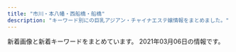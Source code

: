 ```yaml
---
title: "市川・本八幡・西船橋・船橋"
description: "キーワード別にの巨乳アジアン・チャイナエステ嬢情報をまとめました。"
---
```


新着画像と新着キーワードをまとめています。
2021年03月06日の情報です。

<DmmAffiliateIns />
<KeywordTable
  shops={
    [
    {
        "url": "https://miyabi.jpn.vin",
        "name": "\u96c5\u7f8e\uff5eMIYABI",
        "img_links": [
            "https://miyabi.jpn.vin/photos/sites/21/2021/02/2021022309071886.jpg",
            "https://miyabi.jpn.vin/photos/sites/21/2021/02/2021022309071786.jpg",
            "https://miyabi.jpn.vin/photos/sites/21/2021/01/2021012608003796.jpg",
            "https://miyabi.jpn.vin/images/btn_side04.png",
            "https://miyabi.jpn.vin/photos/sites/21/2021/01/202101260800351.jpg",
            "https://miyabi.jpn.vin/photos/sites/21/2021/02/2021022407013072.jpg",
            "https://miyabi.jpn.vin/images/top.png",
            "https://miyabi.jpn.vin/images/btn_side03.png",
            "https://miyabi.jpn.vin/images/top_slider03.jpg",
            "https://miyabi.jpn.vin/images/btn_side01.png",
            "https://miyabi.jpn.vin/photos/sites/21/2021/02/2021020102295578.jpg",
            "https://miyabi.jpn.vin/images/btn_side02.png",
            "https://miyabi.jpn.vin/photos/sites/21/2021/01/2021012608004010.jpg",
            "https://miyabi.jpn.vin/photos/sites/21/2021/01/2021012608003647.jpg",
            "https://miyabi.jpn.vin/photos/sites/21/2021/01/2021012608003883.jpg",
            "https://miyabi.jpn.vin/images/btn_side07.png",
            "https://miyabi.jpn.vin/images/btn_side05.png",
            "https://miyabi.jpn.vin/images/sp_top.png",
            "https://miyabi.jpn.vin/images/btn_side06.png"
        ],
        "station": "JR\u897f\u8239\u6a4b\u99c5",
        "keywords": {
            "88": 34,
            "G": 36,
            "87": 34,
            "E": 36,
            "85": 68,
            "C": 98,
            "83": 2,
            "D": 108,
            "F": 36,
            "90": 34,
            "84": 34,
            "86": 68
        }
    },
    {
        "name": "\u30a2\u30ed\u30de\u30ab\u30d5\u30a7\uff5eAroma cafe\uff5e",
        "url": "https://aroma-cafe.xyz.mn/",
        "keywords": {
            "89": 21,
            "C": 59,
            "85": 40,
            "F": 42,
            "87": 19,
            "83": 21,
            "84": 21,
            "86": 63,
            "D": 101
        },
        "img_links": [
            "https://aroma-cafe.xyz.mn/photos/sites/24/2021/02/2021021015592731.jpg",
            "https://aroma-cafe.xyz.mn/images/s_news.jpg",
            "https://aroma-cafe.xyz.mn/images/top.jpg",
            "https://aroma-cafe.xyz.mn/images/tel.jpg",
            "https://aroma-cafe.xyz.mn/images/room3.jpg",
            "https://aroma-cafe.xyz.mn/images/s_link.jpg",
            "https://aroma-cafe.xyz.mn/photos/sites/24/2021/02/2021021016025433.jpg",
            "https://aroma-cafe.xyz.mn/images/new.jpg",
            "https://aroma-cafe.xyz.mn/images/ac.jpg",
            "https://aroma-cafe.xyz.mn/photos/sites/24/2021/02/2021021016061177.jpg",
            "https://aroma-cafe.xyz.mn/photos/sites/24/2021/02/2021022416282323.jpg",
            "https://aroma-cafe.xyz.mn/images/mobile.jpg",
            "https://aroma-cafe.xyz.mn/images/room4.jpg",
            "https://aroma-cafe.xyz.mn/images/s_staff.jpg",
            "https://aroma-cafe.xyz.mn/images/room1.jpg",
            "https://aroma-cafe.xyz.mn/photos/sites/24/2021/02/2021022318245015.jpg",
            "https://aroma-cafe.xyz.mn/photos/sites/24/2021/02/2021021015445228.jpg",
            "https://aroma-cafe.xyz.mn/images/room2.jpg",
            "https://aroma-cafe.xyz.mn/photos/sites/24/2021/02/2021021016014439.jpg",
            "https://aroma-cafe.xyz.mn/images/s1.jpg",
            "https://aroma-cafe.xyz.mn/images/s2.jpg",
            "https://aroma-cafe.xyz.mn/photos/sites/24/2021/02/2021021015510397.jpg",
            "https://aroma-cafe.xyz.mn/photos/sites/24/2021/02/2021022318245110.jpg",
            "https://aroma-cafe.xyz.mn/images/s_face.jpg",
            "https://aroma-cafe.xyz.mn/images/news_bj2.jpg"
        ],
        "station": "\u897f\u8239\u6a4b\u99c5"
    },
    {
        "name": "\u3082\u3082\u3061\u3083\u3093",
        "keywords": {
            "89": 2,
            "D": 2,
            "92": 1,
            "C": 6,
            "E": 1
        },
        "url": "http://momo.rankuens.com/",
        "station": "JR\u897f\u8239\u6a4b\u99c5\u5357\u53e3",
        "img_links": [
            "http://momo.rankuens.com/css/top01.jpg",
            "http://momo.rankuens.com/css/staff/staff03.jpg",
            "http://momo.rankuens.com/css/foot.jpg",
            "http://momo.rankuens.com/images/call.png",
            "http://momo.rankuens.com/css/head.jpg",
            "http://momo.rankuens.com/css/staff/staff02.jpg",
            "http://momo.rankuens.com/css/staff/staff01.jpg"
        ]
    },
    {
        "img_links": [],
        "station": "\u897f\u8239\u6a4b\u99c5",
        "keywords": {},
        "name": "Ariel\u30fb\u30a2\u30ea\u30a8\u30eb",
        "url": "http://ariel.esthe.me/"
    },
    {
        "station": "JR\u8239\u6a4b\u99c5\u5357\u53e3",
        "keywords": {},
        "img_links": [
            "http://f-clover.net/images/room6.jpg",
            "http://f-clover.net/images/yu.jpg",
            "http://f-clover.net/images/end.jpg",
            "http://f-clover.net/images/room7.jpg",
            "http://f-clover.net/images/flash1.jpg",
            "http://f-clover.net/images/a1.jpg",
            "http://f-clover.net/images/room2.jpg",
            "http://f-clover.net/images/room5.jpg",
            "http://f-clover.net/images/room1.jpg",
            "http://f-clover.net/images/g3.jpg",
            "http://f-clover.net/images/g5.jpg",
            "http://f-clover.net/images/risa.jpg",
            "http://f-clover.net/images/mobile.jpg",
            "http://f-clover.net/images/aya.jpg",
            "http://f-clover.net/images/mi0.jpg",
            "http://f-clover.net/images/flash2.jpg",
            "http://f-clover.net/images/room8.jpg",
            "http://f-clover.net/images/room3.jpg",
            "http://f-clover.net/images/room4.jpg",
            "http://f-clover.net/images/index1.jpg"
        ],
        "name": "\u30af\u30ed\u30fc\u30d0\u30fc",
        "url": "http://f-clover.net/"
    },
    {
        "keywords": {
            "C": 2,
            "88": 2,
            "86": 9,
            "F": 2,
            "\u4e73": 2,
            "E": 9,
            "87": 2,
            "85": 2,
            "D": 7
        },
        "station": "JR\u897f\u8239\u6a4b\u99c5\u5317\u53e3",
        "url": "https://iris.ests.jp/",
        "img_links": [
            "https://iris.ests.jp/images/room4.jpg",
            "https://iris.ests.jp/photos/sites/58/2021/01/2021011823362017.jpeg",
            "https://iris.ests.jp/photos/sites/58/2021/03/2021030317245283.jpeg",
            "http://iris2.a5.reraku.work/upload/sites/58/2021/02/2021020600482622-302x307.jpeg",
            "https://iris.ests.jp/photos/sites/58/2021/01/2021011316255079.jpeg",
            "https://iris.ests.jp/photos/sites/58/2021/02/2021020921385968.jpeg",
            "https://iris.ests.jp/images/top.jpg",
            "https://iris.ests.jp/photos/sites/58/2020/11/2020111616103718.jpeg",
            "https://iris.ests.jp/photos/sites/58/2021/03/2021030113492457.jpeg",
            "https://iris.ests.jp/photos/sites/58/2021/01/2021011400270610.jpeg",
            "https://iris.ests.jp/photos/sites/58/2020/12/2020121415080240.jpeg",
            "https://iris.ests.jp/photos/sites/58/2020/12/202012082142310.jpeg",
            "https://iris.ests.jp/images/twitter.jpg",
            "https://iris.ests.jp/photos/sites/58/2021/01/2021011318242314.jpeg",
            "https://iris.ests.jp/photos/sites/58/2021/03/2021030317205889.jpeg",
            "https://iris.ests.jp/images/room1.jpg",
            "https://iris.ests.jp/photos/sites/58/2021/02/2021021619160576.jpeg",
            "https://iris.ests.jp/images/room3.jpg",
            "https://iris.ests.jp/photos/sites/58/2020/11/2020111615332290.jpeg",
            "https://iris.ests.jp/images/room2.jpg",
            "https://iris.ests.jp/photos/sites/58/2021/01/2021011823364049.jpeg",
            "https://iris.ests.jp/photos/sites/58/2021/02/2021020600482622.jpeg",
            "https://iris.ests.jp/photos/sites/58/2021/01/2021010310051456.jpg",
            "https://iris.ests.jp/images/staff0.jpg",
            "https://iris.ests.jp/photos/sites/58/2021/02/2021022616053881.jpeg",
            "https://iris.ests.jp/images/s_staff.jpg",
            "https://iris.ests.jp/images/s_news.jpg",
            "https://iris.ests.jp/photos/sites/58/2021/02/2021020602145777.jpeg",
            "https://iris.ests.jp/images/paypay.jpg"
        ],
        "name": "\u30a2\u30a4\u30ea"
    },
    {
        "url": "http://www.rainday.tokyo/",
        "station": "JR\u8239\u6a4b\u99c5\u5357\u53e3",
        "keywords": {},
        "img_links": [],
        "name": "\u304a\u304b\u3048\u308a"
    },
    {
        "name": "\u3055\u304f\u3089",
        "station": "JR\u897f\u8239\u6a4b\u99c5\u5317\u53e3",
        "keywords": {
            "\u80f8": 1,
            "D": 2,
            "F": 1
        },
        "url": "http://stylelife.work/",
        "img_links": [
            "http://stylelife.work/Public/Wap/picture/sp-staff-list.png",
            "http://stylelife.work/Public/Wap/picture/m-tel.png",
            "http://stylelife.work/Uploads/user/5ebf4ff2905f1.jpg",
            "http://stylelife.work/Uploads/user/5e4101be77e18.jpg",
            "http://stylelife.work/Public/Wap/picture/staff-pc.png",
            "http://stylelife.work/Uploads/user/5f7ea89496e3e.jpg",
            "http://stylelife.work/Uploads/user/5deb614369ccd.jpg",
            "http://stylelife.work/Uploads/user/5ef9a9fd8cd20.jpg",
            "http://stylelife.work/ueditor/php/upload/image/20180712/1531367078235696.png",
            "http://stylelife.work/Uploads/user/60374ef4b24f4.jpg",
            "http://stylelife.work/Uploads/user/5de74b9acbf92.jpg",
            "http://stylelife.work/Uploads/user/5eb35a13a1df3.jpg",
            "http://stylelife.work/Uploads/user/5de74b74a4faa.jpg",
            "http://stylelife.work/ueditor/php/upload/image/20180712/1531374173659035.png",
            "http://stylelife.work/Uploads/user/5e68a1524c2d2.jpg",
            "http://stylelife.work/Uploads/user/60374c0661343.jpg",
            "http://stylelife.work/Uploads/user/5e1d3400053fa.jpg",
            "http://stylelife.work/ueditor/php/upload/image/20180712/1531373827278035.png",
            "http://stylelife.work/Uploads/user/5e1d330613089.jpg",
            "http://stylelife.work/Uploads/user/60374c946eeaa.jpg",
            "http://stylelife.work/Uploads/user/5f3cd192667f4.jpg",
            "http://stylelife.work/Uploads/user/5ebfa12d5429d.jpg",
            "http://stylelife.work/Uploads/user/5dfc857c95e57.jpg",
            "http://stylelife.work/Uploads/user/60374cb511207.jpg",
            "http://stylelife.work/Uploads/user/60374b6e9f505.jpg",
            "http://stylelife.work/Uploads/user/5e79901ca108f.jpg",
            "http://stylelife.work/Uploads/user/5de74b09394d7.jpg",
            "http://stylelife.work/Uploads/user/60374ca1c2ba1.jpg",
            "http://stylelife.work/Public/Wap/picture/m-foot.png",
            "http://stylelife.work/Uploads/user/60374cd308bf7.jpg",
            "http://stylelife.work/Public/Wap/picture/sp-line.png",
            "http://stylelife.work/Uploads/user/5ebf50cc42240.jpg"
        ]
    },
    {
        "name": "\u7652\u5fc3\u90b8",
        "url": "http://yusintei.top/",
        "keywords": {
            "84": 1,
            "E": 1,
            "C": 1,
            "D": 1,
            "86": 1,
            "83": 1
        },
        "img_links": [
            "http://yusintei.top/images/yumi.jpg",
            "http://yusintei.top/images/men_2.png",
            "http://yusintei.top/images/p6.jpg",
            "http://yusintei.top/images/men_3.png",
            "http://yusintei.top/images/g2.jpg",
            "http://yusintei.top/images/men_7.png",
            "http://yusintei.top/images/p5.jpg",
            "http://yusintei.top/images/g113.jpg",
            "http://yusintei.top/images/p1.jpg",
            "http://yusintei.top/images/emi.jpg",
            "http://yusintei.top/images/01.png",
            "http://yusintei.top/images/zi-staff.png",
            "http://yusintei.top/images/g7.jpg",
            "http://yusintei.top/images/men_4.png",
            "http://yusintei.top/images/nei2.jpg",
            "http://yusintei.top/images/g1.jpg",
            "http://yusintei.top/images/g9.jpg",
            "http://yusintei.top/images/p7.jpg",
            "http://yusintei.top/images/p2.jpg",
            "http://yusintei.top/images/g1-2.jpg",
            "http://yusintei.top/images/g82.jpg",
            "http://yusintei.top/images/g112.jpg",
            "http://yusintei.top/images/men_6.png",
            "http://yusintei.top/images/01.jpg",
            "http://yusintei.top/images/zi-link.png",
            "http://yusintei.top/images/g83.jpg",
            "http://yusintei.top/images/g12.jpg",
            "http://yusintei.top/images/yuli.jpg",
            "http://yusintei.top/images/g8.jpg",
            "http://yusintei.top/images/p8.jpg",
            "http://yusintei.top/images/g0.jpg",
            "http://yusintei.top/images/g11.jpg",
            "http://yusintei.top/images/g114.jpg",
            "http://yusintei.top/images/g1-3.jpg",
            "http://yusintei.top/images/left3.jpg",
            "http://yusintei.top/images/p4.jpg",
            "http://yusintei.top/images/g10.jpg",
            "http://yusintei.top/images/tel.jpg",
            "http://yusintei.top/images/men_5.png",
            "http://yusintei.top/images/p3.jpg",
            "http://yusintei.top/images/men_1.png",
            "http://yusintei.top/images/g84.jpg"
        ],
        "station": "\u539f\u6728\u4e2d\u5c71\u99c5\u5317\u53e3"
    },
    {
        "keywords": {
            "C": 4,
            "89": 2,
            "86": 6,
            "E": 2,
            "87": 14,
            "\u30bb\u30af\u30b7\u30fc": 36,
            "D": 16
        },
        "name": "Sexy Love \uff5e\u30bb\u30af\u30b7\u30fc\u30e9\u30d6\uff5e",
        "station": "JR\u8239\u6a4b\u99c5\u5317\u53e3",
        "url": "http://www.sexy.relaxjp.info/",
        "img_links": [
            "http://www.sexy.relaxjp.info/files/037-02.jpg",
            "http://www.sexy.relaxjp.info/files/023-03.jpg",
            "http://www.sexy.relaxjp.info/files/030-02.jpg",
            "http://www.sexy.relaxjp.info/files/003-02.jpg",
            "http://www.sexy.relaxjp.info/files/024.jpg",
            "http://www.sexy.relaxjp.info/files/011-03.jpg",
            "http://www.sexy.relaxjp.info/files/034.jpg",
            "http://www.sexy.relaxjp.info/images/m-top010.jpg",
            "http://www.sexy.relaxjp.info/files/024-02.jpg",
            "http://www.sexy.relaxjp.info/files/035-03.jpg",
            "http://www.sexy.relaxjp.info/files/023-02.jpg",
            "http://www.sexy.relaxjp.info/files/033-03.jpg",
            "http://www.sexy.relaxjp.info/files/002.jpg",
            "http://www.sexy.relaxjp.info/files/036-02.jpg",
            "http://www.sexy.relaxjp.info/files/036.jpg",
            "http://www.sexy.relaxjp.info/files/003.jpg",
            "http://www.sexy.relaxjp.info/files/036-03.jpg",
            "http://www.sexy.relaxjp.info/images/m-top009.jpg",
            "http://www.sexy.relaxjp.info/files/030.jpg",
            "http://www.sexy.relaxjp.info/images/foot01.jpg",
            "http://www.sexy.relaxjp.info/files/035.jpg",
            "http://www.sexy.relaxjp.info/files/011-02.jpg",
            "http://www.sexy.relaxjp.info/files/024-03.jpg",
            "http://www.sexy.relaxjp.info/files/035-02.jpg",
            "http://www.sexy.relaxjp.info/images/m-top004.jpg",
            "http://www.sexy.relaxjp.info/files/011.jpg",
            "http://www.sexy.relaxjp.info/files/037.jpg",
            "http://www.sexy.relaxjp.info/files/003-03.jpg",
            "http://www.sexy.relaxjp.info/files/002-03.jpg",
            "http://www.sexy.relaxjp.info/photo_news/upimg/378095fc48d072d81b_0.jpg",
            "http://www.sexy.relaxjp.info/files/033-02.jpg",
            "http://www.sexy.relaxjp.info/images/call.png",
            "http://www.sexy.relaxjp.info/files/030-03.jpg",
            "http://www.sexy.relaxjp.info/files/023.jpg",
            "http://www.sexy.relaxjp.info/files/034-02.jpg",
            "http://www.sexy.relaxjp.info/files/037-03.jpg",
            "http://www.sexy.relaxjp.info/files/033.jpg",
            "http://www.sexy.relaxjp.info/files/034-03.jpg",
            "http://www.sexy.relaxjp.info/images/m-top003.jpg",
            "http://www.sexy.relaxjp.info/files/002-02.jpg",
            "http://www.sexy.relaxjp.info/images/m-head01.jpg"
        ]
    },
    {
        "name": "\u7652\u3057\u306e\u6d77",
        "keywords": {},
        "url": "http://www.iyashinoumi.com/",
        "img_links": [
            "http://www.iyashinoumi.com/img/miss7sb.jpg",
            "http://www.iyashinoumi.com/img/miss7s.jpg",
            "http://www.iyashinoumi.com/img/miss25sb.jpg",
            "http://www.iyashinoumi.com/img/miss6sb.jpg",
            "http://www.iyashinoumi.com/img/miss27sb.jpg",
            "http://www.iyashinoumi.com/img/tel1.png",
            "http://www.iyashinoumi.com/img/miss24sb.jpg",
            "http://www.iyashinoumi.com/img/miss28sb.jpg",
            "http://www.iyashinoumi.com/img/sTitle_right.png",
            "http://www.iyashinoumi.com/img/sTitle_left.png"
        ],
        "station": "\u5e02\u5ddd\u99c5\u5317\u53e3"
    },
    {
        "url": "http://www.rainbow-relax.xyz/",
        "station": "JR\u8239\u6a4b\u99c5\u5317\u53e3",
        "img_links": [
            "http://www.rainbow-relax.xyz/files/003.jpg",
            "http://www.rainbow-relax.xyz/img/tel.png",
            "http://www.rainbow-relax.xyz/files/001.jpg",
            "http://www.rainbow-relax.xyz/files/006.jpg",
            "http://www.rainbow-relax.xyz/img/ttl_info.png",
            "http://www.rainbow-relax.xyz/images/slider/2.jpg",
            "http://www.rainbow-relax.xyz/files/004.jpg",
            "http://www.rainbow-relax.xyz/img/goback.jpg",
            "http://www.rainbow-relax.xyz/files/003-02.jpg",
            "http://www.rainbow-relax.xyz/files/001-02.jpg",
            "http://www.rainbow-relax.xyz/files/006-02.jpg",
            "http://www.rainbow-relax.xyz/img/ttl_news.png",
            "http://www.rainbow-relax.xyz/images/slider/3.jpg",
            "http://www.rainbow-relax.xyz/img/pickup.jpg",
            "http://www.rainbow-relax.xyz/files/002-02.jpg",
            "http://www.rainbow-relax.xyz/files/002.jpg",
            "http://www.rainbow-relax.xyz/img/btn_side_mobile.jpg",
            "http://www.rainbow-relax.xyz/files/004-02.jpg",
            "http://www.rainbow-relax.xyz/files/005.jpg",
            "http://www.rainbow-relax.xyz/images/slider/1.jpg",
            "http://www.rainbow-relax.xyz/files/005-02.jpg"
        ],
        "name": "Rainbow\uff5e\u30ec\u30a4\u30f3\u30dc\u30fc\uff5e",
        "keywords": {
            "86": 4,
            "87": 6,
            "85": 2,
            "D": 6,
            "C": 19
        }
    },
    {
        "keywords": {},
        "img_links": [
            "http://t-rakuen.work/img/koko1.jpg",
            "http://t-rakuen.work/images/staff_t.jpg",
            "http://t-rakuen.work/img/risa1.jpg",
            "http://t-rakuen.work/staff/riri.jpg",
            "http://t-rakuen.work/images/rec1.jpg",
            "http://t-rakuen.work/img/rei1.jpg",
            "http://t-rakuen.work/staff/nazuki.jpg",
            "http://t-rakuen.work/img/miya1.jpg",
            "http://t-rakuen.work/staff/momo.jpg",
            "http://t-rakuen.work/staff/miya.jpg",
            "http://t-rakuen.work/img/ruru1.jpg",
            "http://t-rakuen.work/staff/nana.jpg",
            "http://t-rakuen.work/staff/koko.jpg",
            "http://t-rakuen.work/img/mina1.jpg",
            "http://t-rakuen.work/img/mimi1.jpg",
            "http://t-rakuen.work/staff/mina.jpg",
            "http://t-rakuen.work/staff/ruru.jpg",
            "http://t-rakuen.work/staff/natumi.jpg",
            "http://t-rakuen.work/images/b2.jpg",
            "http://t-rakuen.work/staff/kiki.jpg",
            "http://t-rakuen.work/staff/kasumi.jpg",
            "http://t-rakuen.work/img/hikaru1.jpg",
            "http://t-rakuen.work/img/miho1.jpg",
            "http://t-rakuen.work/img/rina1.jpg",
            "http://t-rakuen.work/img/natumi1.jpg",
            "http://t-rakuen.work/img/rika1.jpg",
            "http://t-rakuen.work/staff/aya.jpg",
            "http://t-rakuen.work/img/yuna1.jpg",
            "http://t-rakuen.work/staff/nami.jpg",
            "http://t-rakuen.work/staff/yuyu.jpg",
            "http://t-rakuen.work/images/sys2.jpg",
            "http://t-rakuen.work/img/momo1.jpg",
            "http://t-rakuen.work/img/emi1.jpg",
            "http://t-rakuen.work/img/miyu1.jpg",
            "http://t-rakuen.work/staff/risa.jpg",
            "http://t-rakuen.work/staff/miyu.jpg",
            "http://t-rakuen.work/img/haru1.jpg",
            "http://t-rakuen.work/img/rara1.jpg",
            "http://t-rakuen.work/staff/haruna.jpg",
            "http://t-rakuen.work/staff/yumi.jpg",
            "http://t-rakuen.work/img/nami1.jpg",
            "http://t-rakuen.work/img/nazuki1.jpg",
            "http://t-rakuen.work/img/haruna1.jpg",
            "http://t-rakuen.work/img/yuyu1.jpg",
            "http://t-rakuen.work/images/interior_t.jpg",
            "http://t-rakuen.work/staff/rina.jpg",
            "http://t-rakuen.work/staff/ai.jpg",
            "http://t-rakuen.work/staff/rio.jpg",
            "http://t-rakuen.work/images/sys4.jpg",
            "http://t-rakuen.work/images/sys3.jpg",
            "http://t-rakuen.work/images/int1.png",
            "http://t-rakuen.work/images/int2.png",
            "http://t-rakuen.work/img/kasumi1.jpg",
            "http://t-rakuen.work/images/head.jpg",
            "http://t-rakuen.work/images/b1.jpg",
            "http://t-rakuen.work/img/kiki1.jpg",
            "http://t-rakuen.work/img/rena1.jpg",
            "http://t-rakuen.work/images/news_t.jpg",
            "http://t-rakuen.work/staff/mika.jpg",
            "http://t-rakuen.work/staff/hikaru.jpg",
            "http://t-rakuen.work/staff/rena.jpg",
            "http://t-rakuen.work/staff/nao.jpg",
            "http://t-rakuen.work/img/sara1.jpg",
            "http://t-rakuen.work/staff/haru.jpg",
            "http://t-rakuen.work/staff/rara.jpg",
            "http://t-rakuen.work/staff/aki.jpg",
            "http://t-rakuen.work/img/ai1.jpg",
            "http://t-rakuen.work/img/mika1.jpg",
            "http://t-rakuen.work/img/rio1.jpg",
            "http://t-rakuen.work/img/kasumi2.jpg",
            "http://t-rakuen.work/img/ayaka1.jpg",
            "http://t-rakuen.work/staff/rei.jpg",
            "http://t-rakuen.work/img/aya1.jpg",
            "http://t-rakuen.work/images/news.png",
            "http://t-rakuen.work/img/aki1.jpg",
            "http://t-rakuen.work/img/riri1.jpg",
            "http://t-rakuen.work/staff/misaki.jpg",
            "http://t-rakuen.work/images/rec2.jpg",
            "http://t-rakuen.work/staff/ayaka.jpg",
            "http://t-rakuen.work/img/nene1.jpg",
            "http://t-rakuen.work/img/nana1.jpg",
            "http://t-rakuen.work/staff/yuna.jpg",
            "http://t-rakuen.work/img/nao1.jpg",
            "http://t-rakuen.work/staff/nene.jpg",
            "http://t-rakuen.work/staff/rika.jpg",
            "http://t-rakuen.work/img/yumi1.jpg",
            "http://t-rakuen.work/staff/emi.jpg",
            "http://t-rakuen.work/staff/miho.jpg",
            "http://t-rakuen.work/staff/mimi.jpg",
            "http://t-rakuen.work/img/misaki1.jpg"
        ],
        "url": "http://t-rakuen.work/",
        "station": "JR\u897f\u8239\u6a4b\u99c5\u5357\u53e3",
        "name": "\u53f0\u5317\u697d\u5712"
    },
    {
        "url": "http://sminfvnda.xyz/",
        "name": "\u8309\u8389\u82b1",
        "station": "\u4eac\u6210\u8239\u6a4b\u99c5",
        "img_links": [],
        "keywords": {}
    },
    {
        "station": "JR\u897f\u8239\u6a4b\u99c5\u5357\u53e3",
        "img_links": [
            "http://es-suzune.com/staffPhoto/b20210103222814.jpg",
            "http://es-suzune.com/staffPhoto/s20210217223236.jpg",
            "http://es-suzune.com/images/access/01.png",
            "http://es-suzune.com/images/access/02.png",
            "http://es-suzune.com/staffPhoto/s20210217223611.jpg",
            "http://es-suzune.com/staffPhoto/s20210219195936.jpg",
            "http://es-suzune.com/staffPhoto/b20210219164452.jpg",
            "http://es-suzune.com/staffPhoto/b20210216145911.jpg",
            "http://es-suzune.com/staffPhoto/s20210219195907.jpg",
            "http://es-suzune.com/staffPhoto/s20200827113545.jpg",
            "http://es-suzune.com/staffPhoto/s20200827113331.jpg",
            "http://es-suzune.com/staffPhoto/s20210103222814.jpg",
            "http://es-suzune.com/staffPhoto/s20191115141808.jpg",
            "http://es-suzune.com/images/access/05.png",
            "http://es-suzune.com/staffPhoto/s20210219195922.jpg",
            "http://es-suzune.com/staffPhoto/s20210301073720.jpg",
            "http://es-suzune.com/images/store/03.jpg",
            "http://es-suzune.com/staffPhoto/s20210216145911.jpg",
            "http://es-suzune.com/staffPhoto/b20200827113545.jpg",
            "http://es-suzune.com/staffPhoto/s20200827113054.jpg",
            "http://es-suzune.com/staffPhoto/s20210217223841.jpg",
            "http://es-suzune.com/uploadfiles/images/campaignEsSuzune1.jpg",
            "http://es-suzune.com/staffPhoto/s20210217223442.jpg",
            "http://es-suzune.com/staffPhoto/b20210219195907.jpg",
            "http://es-suzune.com/staffPhoto/s20200724144036.jpg",
            "http://es-suzune.com/staffPhoto/s20210217223637.jpg",
            "http://es-suzune.com/staffPhoto/b20210301073720.jpg",
            "http://es-suzune.com/uploadfiles/images/chuntian4_%E5%89%AF%E6%9C%AC.jpg",
            "http://es-suzune.com/staffPhoto/s20210306120935.jpg",
            "http://es-suzune.com/staffPhoto/s20210217223731.jpg",
            "http://es-suzune.com/staffPhoto/s20210221111550.jpg",
            "http://es-suzune.com/staffPhoto/s20210216224004.jpg",
            "http://es-suzune.com/staffPhoto/s20201007170432.jpg",
            "http://es-suzune.com/images/showContent.jpg",
            "http://es-suzune.com/staffPhoto/s20201007170536.jpg",
            "http://es-suzune.com/staffPhoto/b20200827113331.jpg",
            "http://es-suzune.com/staffPhoto/b20191115141808.jpg",
            "http://es-suzune.com/staffPhoto/s20201130140920.jpg",
            "http://es-suzune.com/staffPhoto/b20200827113054.jpg",
            "http://es-suzune.com/staffPhoto/b20201007170432.jpg",
            "http://es-suzune.com/images/store/02.jpg",
            "http://es-suzune.com/staffPhoto/b20201130135623.jpg",
            "http://es-suzune.com/staffPhoto/s20200724144017.jpg",
            "http://es-suzune.com/staffPhoto/s20210219164511.jpg",
            "http://es-suzune.com/staffPhoto/s20210103222830.jpg",
            "http://es-suzune.com/staffPhoto/s20210216224138.jpg",
            "http://es-suzune.com/staffPhoto/b20210227114524.jpg",
            "http://es-suzune.com/images/showIndex.jpg",
            "http://es-suzune.com/images/store/04.jpg",
            "http://es-suzune.com/staffPhoto/s20210219164452.jpg",
            "http://es-suzune.com/staffPhoto/b20200724144017.jpg",
            "http://es-suzune.com/images/access/03.png",
            "http://es-suzune.com/staffPhoto/s20210227114524.jpg",
            "http://es-suzune.com/images/store/01.jpg",
            "http://es-suzune.com/staffPhoto/s20210217223343.jpg",
            "http://es-suzune.com/uploadfiles/images/courseEsSuzune.jpg",
            "http://es-suzune.com/staffPhoto/b20210216224004.jpg",
            "http://es-suzune.com/staffPhoto/b20201130140920.jpg",
            "http://es-suzune.com/staffPhoto/s20201130135623.jpg"
        ],
        "url": "http://es-suzune.com/",
        "keywords": {
            "F": 8,
            "\u30bb\u30af\u30b7\u30fc": 7,
            "E": 4
        },
        "name": "\u9234\u97f3-\u3059\u305a\u306d-"
    },
    {
        "station": "JR\u672c\u516b\u5e61\u99c5\u5357\u53e3",
        "url": "http://yelaixang.sweet-relaxation.com/",
        "img_links": [
            "http://yelaixang.sweet-relaxation.com/img/slick/sl-2.jpg",
            "http://yelaixang.sweet-relaxation.com/img/cast/nana-03.jpg",
            "http://yelaixang.sweet-relaxation.com/img/cast/key-03.jpg",
            "http://yelaixang.sweet-relaxation.com/img/slick/sl-4.jpg",
            "http://yelaixang.sweet-relaxation.com/img/slick/sl-3.jpg",
            "http://yelaixang.sweet-relaxation.com/img/cast/key-02.jpg",
            "http://yelaixang.sweet-relaxation.com/img/cast/nina-02.jpg",
            "http://yelaixang.sweet-relaxation.com/img/cast/miya-01.jpg",
            "http://yelaixang.sweet-relaxation.com/img/cast/miya-03.jpg",
            "http://yelaixang.sweet-relaxation.com/img/interior/uc.jpg",
            "http://yelaixang.sweet-relaxation.com/img/slick/sl-1.jpg",
            "http://yelaixang.sweet-relaxation.com/img/slick/sl-5.jpg",
            "http://yelaixang.sweet-relaxation.com/img/cast/miya-02.jpg",
            "http://yelaixang.sweet-relaxation.com/img/cast/nana-02.jpg",
            "http://yelaixang.sweet-relaxation.com/img/cast/key-01.jpg",
            "http://yelaixang.sweet-relaxation.com/img/slick/sl-6.jpg",
            "http://yelaixang.sweet-relaxation.com/img/cast/nina-01.jpg",
            "http://yelaixang.sweet-relaxation.com/img/slick/sl-7.jpg",
            "http://yelaixang.sweet-relaxation.com/img/cast/nana-01.jpg",
            "http://yelaixang.sweet-relaxation.com/img/cast/nina-03.jpg"
        ],
        "name": "\u591c\u6765\u9999\uff5eYe Lai Xang\uff5e",
        "keywords": {}
    },
    {
        "name": "\u4eba\u9b5a\u59eb",
        "img_links": [
            "http://nigyohime.ebb.jp/2/uploadimg/1606276829.jpg",
            "http://nigyohime.ebb.jp/2/uploadimg/1606276885.jpg",
            "http://nigyohime.ebb.jp/line.png",
            "http://nigyohime.ebb.jp/b_news.png",
            "http://nigyohime.ebb.jp/b_girl.png",
            "http://nigyohime.ebb.jp/ditu2.jpg",
            "http://nigyohime.ebb.jp/staff_t.jpg",
            "http://nigyohime.ebb.jp/1.jpg",
            "http://nigyohime.ebb.jp/top.jpg",
            "http://nigyohime.ebb.jp/2.jpg",
            "http://nigyohime.ebb.jp/2/uploadimg/1606276938.jpg",
            "http://nigyohime.ebb.jp/4.jpg",
            "http://nigyohime.ebb.jp/3.jpg",
            "http://nigyohime.ebb.jp/2/uploadimg/1610266405.jpg"
        ],
        "station": "JR\u5e02\u5ddd\u99c5\u5357\u53e3",
        "url": "http://nigyohime.ebb.jp/",
        "keywords": {
            "86": 6,
            "C": 6,
            "83": 6
        }
    },
    {
        "keywords": {
            "86": 8,
            "D": 6
        },
        "img_links": [
            "http://aroma-esthe.info/images/cg02.jpg",
            "http://aroma-esthe.info/images/b-tel.png",
            "http://aroma-esthe.info/images/tit-sub3.jpg",
            "http://aroma-esthe.info/images/m1.jpg",
            "http://aroma-esthe.info/images/m4.jpg",
            "http://aroma-esthe.info/images/slider-img003.jpg",
            "http://aroma-esthe.info/images/m3.jpg",
            "http://aroma-esthe.info/images/b-online.png",
            "http://aroma-esthe.info/images/r1.jpg",
            "http://aroma-esthe.info/images/tit-sub4.jpg",
            "http://aroma-esthe.info/images/cg05.jpg",
            "http://aroma-esthe.info/images/kan.jpg",
            "http://aroma-esthe.info/images/cg01.jpg",
            "http://aroma-esthe.info/images/tit-sub2.jpg",
            "http://aroma-esthe.info/images/tit-sub5.jpg",
            "http://aroma-esthe.info/images/qr.jpg",
            "http://aroma-esthe.info/images/slider-img001.jpg",
            "http://aroma-esthe.info/images/r3.jpg",
            "http://aroma-esthe.info/images/slider-img002.jpg",
            "http://aroma-esthe.info/images/r2.jpg",
            "http://aroma-esthe.info/images/tit-sub6.jpg",
            "http://aroma-esthe.info/images/m2.jpg",
            "http://aroma-esthe.info/link/menlog.jpg",
            "http://aroma-esthe.info/images/cg03.jpg",
            "http://aroma-esthe.info/images/tit-sub1.jpg",
            "http://aroma-esthe.info/images/r4.jpg"
        ],
        "url": "http://aroma-esthe.info/",
        "name": "Happy Bell",
        "station": "\u4eac\u6210\u516b\u5e61\u99c5\u5317\u53e3"
    },
    {
        "url": "http://junpu.xyz.mn/",
        "keywords": {
            "91": 2,
            "86": 4,
            "G": 6,
            "D": 24,
            "83": 12,
            "85": 8,
            "88": 8,
            "F": 8,
            "C": 29
        },
        "img_links": [
            "http://junpu.xyz.mn/photos/sites/129/2019/07/2019072615361857.jpg",
            "http://junpu.xyz.mn/images/r3.jpg",
            "http://junpu.xyz.mn/images/r1.jpg",
            "http://junpu.xyz.mn/photos/sites/129/2019/09/2019090515262527.jpg",
            "http://junpu.xyz.mn/photos/sites/129/2020/07/2020070311075192.jpg",
            "http://junpu.xyz.mn/images/s_news.jpg",
            "http://junpu.xyz.mn/images/r2.jpg",
            "http://junpu.xyz.mn/photos/sites/129/2021/02/2021020111060861.jpg",
            "http://junpu.xyz.mn/photos/sites/129/2021/02/2021020114034474.jpg",
            "http://junpu.xyz.mn/images/r4.jpg",
            "http://junpu.xyz.mn/photos/sites/129/2021/02/2021022317462851.jpg",
            "http://junpu.xyz.mn/photos/sites/129/2021/01/2021011113081255.jpg",
            "http://junpu.xyz.mn/photos/sites/129/2019/09/2019091210372889.jpg",
            "http://junpu.xyz.mn/photos/sites/129/2019/11/2019112612382247-450x675.jpg",
            "http://junpu.xyz.mn/photos/sites/129/2019/11/2019112612382247.jpg",
            "http://junpu.xyz.mn/images/top.jpg",
            "http://junpu.xyz.mn/images/end.png",
            "http://junpu.xyz.mn/images/line2.jpg"
        ],
        "name": "\u30a8\u30ec\u30ca\u30c9\u30fc\u30eb",
        "station": "\u897f\u8239\u6a4b\u99c5"
    },
    {
        "name": "\u30cd\u30d7\u30c1\u30e5\u30fc\u30f3",
        "keywords": {
            "D": 62,
            "83": 8,
            "86": 22,
            "88": 8,
            "C": 6,
            "87": 24,
            "F": 8,
            "85": 16,
            "81": 6,
            "E": 8
        },
        "url": "http://neptune.est.cm/",
        "station": "JR\u672c\u516b\u5e61\u99c5\u5357\u53e3",
        "img_links": [
            "http://neptune.est.cm/images/top-sp1.jpg",
            "http://neptune.est.cm/photos/sites/3/2020/09/2020092912491932.jpg",
            "http://neptune.est.cm/photos/sites/3/2020/01/2020011704240975.jpg",
            "http://neptune.est.cm/photos/sites/3/2020/01/2020012304435311.jpg",
            "http://neptune.est.cm/photos/sites/3/2020/06/2020062418251882.jpg",
            "http://neptune.est.cm/photos/sites/3/2020/07/2020072813393974.jpg",
            "http://neptune.est.cm/photos/sites/3/2020/12/2020122312215973.jpg",
            "http://neptune.est.cm/photos/sites/3/2020/01/2020011606281181.jpg",
            "http://neptune.est.cm/images/top-sp2.jpg",
            "http://neptune.est.cm/photos/sites/3/2020/12/2020121515392683.jpg",
            "http://neptune.est.cm/photos/sites/3/2020/01/2020011704241285.jpg",
            "http://neptune.est.cm/photos/sites/3/2021/01/2021012715245168.jpg",
            "http://neptune.est.cm/images/pagetop.jpg",
            "http://neptune.est.cm/images/top2.jpg",
            "http://neptune.est.cm/photos/sites/3/2021/01/2021010717532322.jpg",
            "http://neptune.est.cm/images/top1.jpg"
        ]
    },
    {
        "img_links": [
            "http://p-lady.work/images/ac1.jpg",
            "http://p-lady.work/staff/nanami.jpg",
            "http://p-lady.work/img/eri1.jpg",
            "http://p-lady.work/img/saki1.jpg",
            "http://p-lady.work/images/25.jpg",
            "http://p-lady.work/images/staff_t.jpg",
            "http://p-lady.work/staff/mirai.jpg",
            "http://p-lady.work/staff/nana.jpg",
            "http://p-lady.work/staff/risa.jpg",
            "http://p-lady.work/img/nami1.jpg",
            "http://p-lady.work/images/36.jpg",
            "http://p-lady.work/images/news.jpg",
            "http://p-lady.work/images/16.jpg",
            "http://p-lady.work/images/17.jpg",
            "http://p-lady.work/images/23.jpg",
            "http://p-lady.work/images/20.jpg",
            "http://p-lady.work/images/26.jpg",
            "http://p-lady.work/staff/yui.jpg",
            "http://p-lady.work/img/runa1.jpg",
            "http://p-lady.work/staff/miyu.jpg",
            "http://p-lady.work/images/rec2.jpg",
            "http://p-lady.work/images/int2.jpg",
            "http://p-lady.work/images/33.jpg",
            "http://p-lady.work/images/27.jpg",
            "http://p-lady.work/img/anna1.jpg",
            "http://p-lady.work/images/29.jpg",
            "http://p-lady.work/images/5.jpg",
            "http://p-lady.work/images/int1.jpg",
            "http://p-lady.work/staff/reiko.jpg",
            "http://p-lady.work/images/18.jpg",
            "http://p-lady.work/staff/saki.jpg",
            "http://p-lady.work/staff/rika.jpg",
            "http://p-lady.work/images/30.jpg",
            "http://p-lady.work/img/reiko1.jpg",
            "http://p-lady.work/images/35.jpg",
            "http://p-lady.work/img/miyu1.jpg",
            "http://p-lady.work/img/risa1.jpg",
            "http://p-lady.work/staff/koi.jpg",
            "http://p-lady.work/staff/mimi.jpg",
            "http://p-lady.work/staff/anna.jpg",
            "http://p-lady.work/images/rec1.jpg",
            "http://p-lady.work/img/riri1.jpg",
            "http://p-lady.work/img/yui1.jpg",
            "http://p-lady.work/images/3.jpg",
            "http://p-lady.work/img/yuyu1.jpg",
            "http://p-lady.work/staff/eri.jpg",
            "http://p-lady.work/img/nanami1.jpg",
            "http://p-lady.work/images/32.jpg",
            "http://p-lady.work/images/2.jpg",
            "http://p-lady.work/img/koi1.jpg",
            "http://p-lady.work/staff/yuyu.jpg",
            "http://p-lady.work/images/head.jpg",
            "http://p-lady.work/images/28.jpg",
            "http://p-lady.work/images/sys.jpg",
            "http://p-lady.work/images/37.jpg",
            "http://p-lady.work/images/s1.png",
            "http://p-lady.work/images/7.jpg",
            "http://p-lady.work/img/mirai1.jpg",
            "http://p-lady.work/img/zara1.jpg",
            "http://p-lady.work/images/6.jpg",
            "http://p-lady.work/img/rika1.jpg",
            "http://p-lady.work/images/15.jpg",
            "http://p-lady.work/images/10.jpg",
            "http://p-lady.work/img/mimi1.jpg",
            "http://p-lady.work/staff/riri.jpg",
            "http://p-lady.work/img/nana1.jpg",
            "http://p-lady.work/staff/rena.jpg",
            "http://p-lady.work/staff/nami.jpg",
            "http://p-lady.work/img/rena1.jpg",
            "http://p-lady.work/images/interior_t.jpg",
            "http://p-lady.work/images/tg.jpg",
            "http://p-lady.work/staff/zara.jpg",
            "http://p-lady.work/images/21.jpg",
            "http://p-lady.work/staff/runa.jpg"
        ],
        "keywords": {},
        "name": "\u4e03\u5f69",
        "url": "http://p-lady.work/",
        "station": "JR\u897f\u8239\u6a4b\u99c5\u5357\u53e3"
    },
    {
        "url": "http://www.es-ai.link/",
        "station": "\u5e02\u5ddd\u99c5\u5317\u53e3",
        "keywords": {},
        "name": "\u611b\u7740",
        "img_links": [
            "http://www.es-ai.link/images/interior_t.jpg",
            "http://www.es-ai.link/images/b1.jpg",
            "http://www.es-ai.link/staff/yuna.jpg",
            "http://www.es-ai.link/images/news.jpg",
            "http://www.es-ai.link/img/riri1.jpg",
            "http://www.es-ai.link/images/int1.jpg",
            "http://www.es-ai.link/img/hana1.jpg",
            "http://www.es-ai.link/images/b2.jpg",
            "http://www.es-ai.link/images/mobile.jpg",
            "http://www.es-ai.link/staff/riri.jpg",
            "http://www.es-ai.link/images/b3.jpg",
            "http://www.es-ai.link/images/sys2.jpg",
            "http://www.es-ai.link/images/head.jpg",
            "http://www.es-ai.link/images/sys1.jpg",
            "http://www.es-ai.link/img/yuna1.jpg",
            "http://www.es-ai.link/images/int2.jpg",
            "http://www.es-ai.link/images/tg.jpg",
            "http://www.es-ai.link/images/staff_t.jpg",
            "http://www.es-ai.link/staff/hana.jpg",
            "http://www.es-ai.link/images/info.jpg"
        ]
    },
    {
        "img_links": [
            "http://www.dokidoki.esjp.info/img/top.jpg",
            "http://www.dokidoki.esjp.info/img/noo.png",
            "http://www.dokidoki.esjp.info/img/stat.jpg",
            "http://www.dokidoki.esjp.info/img/rect.jpg",
            "http://www.dokidoki.esjp.info/files/007.jpg",
            "http://www.dokidoki.esjp.info/img/rot.jpg",
            "http://www.dokidoki.esjp.info/files/010.jpg",
            "http://www.dokidoki.esjp.info/img/acct.jpg",
            "http://www.dokidoki.esjp.info/img/nn.jpg",
            "http://www.dokidoki.esjp.info/files/002.jpg",
            "http://www.dokidoki.esjp.info/img/eve.jpg",
            "http://www.dokidoki.esjp.info/files/001.jpg",
            "http://www.dokidoki.esjp.info/files/003.jpg",
            "http://www.dokidoki.esjp.info/img/stal.png",
            "http://www.dokidoki.esjp.info/img/fla.jpg",
            "http://www.dokidoki.esjp.info/files/006.jpg",
            "http://www.dokidoki.esjp.info/img/lint.jpg",
            "http://www.dokidoki.esjp.info/img/syst.jpg"
        ],
        "keywords": {
            "87": 4,
            "86": 2,
            "C": 2,
            "D": 4
        },
        "url": "http://www.dokidoki.esjp.info/",
        "station": "JR\u8239\u6a4b\u99c5\u5317\u53e3",
        "name": "\u30c9\u30ad\u30c9\u30ad\u30cf\u30cb\u30fc"
    },
    {
        "url": "http://evergrace.tyo.cm/",
        "station": "\u4eac\u6210\u672c\u516b\u5e61\u99c5",
        "name": "\u30e9\u30d9\u30f3\u30c0\u30fc",
        "keywords": {},
        "img_links": []
    },
    {
        "keywords": {
            "88": 4,
            "D": 36,
            "87": 32
        },
        "name": "Pink Love",
        "url": "http://www.yumegokoro.esjp.info/",
        "station": "JR\u8239\u6a4b\u99c5\u5317\u53e3",
        "img_links": [
            "http://www.yumegokoro.esjp.info/files/017-02.jpg",
            "http://www.yumegokoro.esjp.info/files/014-03.jpg",
            "http://www.yumegokoro.esjp.info/files/012-02.jpg",
            "http://www.yumegokoro.esjp.info/files/004.jpg",
            "http://www.yumegokoro.esjp.info/files/018-02.jpg",
            "http://www.yumegokoro.esjp.info/images/barAccess.png",
            "http://www.yumegokoro.esjp.info/images/barSystem.png",
            "http://www.yumegokoro.esjp.info/files/004-02.jpg",
            "http://www.yumegokoro.esjp.info/files/002.jpg",
            "http://www.yumegokoro.esjp.info/files/013-03.jpg",
            "http://www.yumegokoro.esjp.info/files/014-02.jpg",
            "http://www.yumegokoro.esjp.info/images/backBtn.png",
            "http://www.yumegokoro.esjp.info/files/019-03.jpg",
            "http://www.yumegokoro.esjp.info/files/004-03.jpg",
            "http://www.yumegokoro.esjp.info/files/019.jpg",
            "http://www.yumegokoro.esjp.info/files/013-02.jpg",
            "http://www.yumegokoro.esjp.info/images/time.png",
            "http://www.yumegokoro.esjp.info/files/012-03.jpg",
            "http://www.yumegokoro.esjp.info/images/header.png",
            "http://www.yumegokoro.esjp.info/files/011-02.jpg",
            "http://www.yumegokoro.esjp.info/images/barTherapist.png",
            "http://www.yumegokoro.esjp.info/images/barSchedule.png",
            "http://www.yumegokoro.esjp.info/images/barRecruit.png",
            "http://www.yumegokoro.esjp.info/files/019-02.jpg",
            "http://www.yumegokoro.esjp.info/images/contentBottom.jpg",
            "http://www.yumegokoro.esjp.info/images/concept.png",
            "http://www.yumegokoro.esjp.info/files/018.jpg",
            "http://www.yumegokoro.esjp.info/images/barLink.png",
            "http://www.yumegokoro.esjp.info/files/011-03.jpg",
            "http://www.yumegokoro.esjp.info/files/002-03.jpg",
            "http://www.yumegokoro.esjp.info/files/017-03.jpg",
            "http://www.yumegokoro.esjp.info/files/017.jpg",
            "http://www.yumegokoro.esjp.info/files/018-03.jpg",
            "http://www.yumegokoro.esjp.info/images/btnTop.png",
            "http://www.yumegokoro.esjp.info/files/011.jpg",
            "http://www.yumegokoro.esjp.info/images/barProfileSche.png",
            "http://www.yumegokoro.esjp.info/files/002-02.jpg",
            "http://www.yumegokoro.esjp.info/images/barProfile.png",
            "http://www.yumegokoro.esjp.info/files/012.jpg",
            "http://www.yumegokoro.esjp.info/files/014.jpg",
            "http://www.yumegokoro.esjp.info/files/013.jpg"
        ]
    },
    {
        "station": "JR\u5e02\u5ddd\u99c5\u5357\u53e3",
        "img_links": [
            "http://www.aya-aroma.com/files/010.jpg",
            "http://www.aya-aroma.com/files/010-03.jpg",
            "http://www.aya-aroma.com/files/008-03.jpg",
            "http://www.aya-aroma.com/files/002-02.jpg",
            "http://www.aya-aroma.com/images/backlistbtn.png",
            "http://www.aya-aroma.com/files/002.jpg",
            "http://www.aya-aroma.com/files/015.jpg",
            "http://www.aya-aroma.com/files/003-03.jpg",
            "http://www.aya-aroma.com/files/010-02.jpg",
            "http://www.aya-aroma.com/files/008-02.jpg",
            "http://www.aya-aroma.com/files/001.jpg",
            "http://www.aya-aroma.com/files/002-03.jpg",
            "http://www.aya-aroma.com/files/003-02.jpg",
            "http://www.aya-aroma.com/images/mobile.jpg",
            "http://www.aya-aroma.com/files/001-03.jpg",
            "http://www.aya-aroma.com/files/003.jpg",
            "http://www.aya-aroma.com/files/008.jpg",
            "http://www.aya-aroma.com/files/001-02.jpg",
            "http://www.aya-aroma.com/files/015-03.jpg",
            "http://www.aya-aroma.com/files/015-02.jpg",
            "http://www.aya-aroma.com/images/concept.jpg",
            "http://www.aya-aroma.com/images/melmaga.jpg",
            "http://www.aya-aroma.com/images/coverGirlParts.png"
        ],
        "keywords": {
            "C": 6,
            "86": 12,
            "87": 3,
            "84": 3,
            "D": 9
        },
        "url": "http://www.aya-aroma.com/",
        "name": "\u5f69"
    },
    {
        "url": "http://happy.relaxnabi.com/",
        "keywords": {
            "E": 4,
            "90": 2,
            "88": 1,
            "92": 4,
            "91": 1,
            "D": 2,
            "F": 1
        },
        "img_links": [
            "http://happy.relaxnabi.com/css/staff/staff017.jpg",
            "http://happy.relaxnabi.com/css/staff/staff-04.jpg",
            "http://happy.relaxnabi.com/css/staff/staff-10-a.jpg",
            "http://happy.relaxnabi.com/css/nav/nav-003.png",
            "http://happy.relaxnabi.com/css/nav/nav-005.png",
            "http://happy.relaxnabi.com/css/staff/staff-04-a.jpg",
            "http://happy.relaxnabi.com/css/staff/staff-007.jpg",
            "http://happy.relaxnabi.com/css/top0001.png",
            "http://happy.relaxnabi.com/css/staff/staff000003.jpg",
            "http://happy.relaxnabi.com/css/staff/staff-05-a.jpg",
            "http://happy.relaxnabi.com/css/staff/staff-10.jpg",
            "http://happy.relaxnabi.com/css/staff/staff000003-a.jpg",
            "http://happy.relaxnabi.com/css/staff/staff0001-a.jpg",
            "http://happy.relaxnabi.com/css/staff/staff017-a.jpg",
            "http://happy.relaxnabi.com/css/nav/nav-001.png",
            "http://happy.relaxnabi.com/css/tel01.png",
            "http://happy.relaxnabi.com/css/staff/staff-05.jpg",
            "http://happy.relaxnabi.com/css/nav/nav-002.png",
            "http://happy.relaxnabi.com/css/staff/staff-007-a.jpg",
            "http://happy.relaxnabi.com/css/staff/staff000008-a.jpg",
            "http://happy.relaxnabi.com/css/top-03.png",
            "http://happy.relaxnabi.com/css/staff/staff000008.jpg",
            "http://happy.relaxnabi.com/css/staff/staff0001.jpg",
            "http://happy.relaxnabi.com/css/nav/nav-006.png",
            "http://happy.relaxnabi.com/css/nav/nav-004.png"
        ],
        "station": "JR\u8239\u6a4b\u99c5\u5317\u53e3",
        "name": "\u30de\u30fc\u30e1\u30a4\u30c9"
    },
    {
        "url": "http://nishifunabashi.xyz/",
        "name": "\u82b1\u706b",
        "img_links": [
            "http://nishifunabashi.xyz/images/ga.jpg",
            "http://nishifunabashi.xyz/images/miho.jpg",
            "http://nishifunabashi.xyz/images/r02.jpg",
            "http://nishifunabashi.xyz/images/miho2.jpg",
            "http://nishifunabashi.xyz/images/sla2.jpg",
            "http://nishifunabashi.xyz/images/mio.jpg",
            "http://nishifunabashi.xyz/images/chun2.jpg",
            "http://nishifunabashi.xyz/images/miu1.jpg",
            "http://nishifunabashi.xyz/images/g0.jpg",
            "http://nishifunabashi.xyz/images/sla3.jpg",
            "http://nishifunabashi.xyz/images/kina1.jpg",
            "http://nishifunabashi.xyz/images/r01.jpg",
            "http://nishifunabashi.xyz/images/ga1.jpg",
            "http://nishifunabashi.xyz/images/pickt.png",
            "http://nishifunabashi.xyz/images/newt.png",
            "http://nishifunabashi.xyz/images/rumi2.jpg",
            "http://nishifunabashi.xyz/images/n2.jpg",
            "http://nishifunabashi.xyz/images/tite-staff.png",
            "http://nishifunabashi.xyz/images/mio1.jpg",
            "http://nishifunabashi.xyz/images/yumi3.jpg",
            "http://nishifunabashi.xyz/images/i2.jpg",
            "http://nishifunabashi.xyz/images/moe2.jpg",
            "http://nishifunabashi.xyz/images/m1.jpg",
            "http://nishifunabashi.xyz/images/kina2.jpg",
            "http://nishifunabashi.xyz/images/r03.jpg",
            "http://nishifunabashi.xyz/images/rie1.jpg",
            "http://nishifunabashi.xyz/images/top.png",
            "http://nishifunabashi.xyz/images/g32.jpg",
            "http://nishifunabashi.xyz/images/mobile.png",
            "http://nishifunabashi.xyz/images/n3.jpg",
            "http://nishifunabashi.xyz/images/kina.jpg",
            "http://nishifunabashi.xyz/images/m2.jpg",
            "http://nishifunabashi.xyz/images/i1.jpg",
            "http://nishifunabashi.xyz/images/n1.jpg",
            "http://nishifunabashi.xyz/images/baner.jpg",
            "http://nishifunabashi.xyz/images/yumi2.jpg",
            "http://nishifunabashi.xyz/images/r04.jpg",
            "http://nishifunabashi.xyz/images/g33.jpg",
            "http://nishifunabashi.xyz/images/miu.jpg",
            "http://nishifunabashi.xyz/images/sla1.jpg",
            "http://nishifunabashi.xyz/images/i3.jpg",
            "http://nishifunabashi.xyz/images/rumi1.jpg",
            "http://nishifunabashi.xyz/images/chun3.jpg",
            "http://nishifunabashi.xyz/images/gat.png",
            "http://nishifunabashi.xyz/images/mio2.jpg",
            "http://nishifunabashi.xyz/images/g1.jpg",
            "http://nishifunabashi.xyz/images/rie2.jpg",
            "http://nishifunabashi.xyz/images/g001.jpg",
            "http://nishifunabashi.xyz/images/chun1.jpg",
            "http://nishifunabashi.xyz/images/g01.jpg",
            "http://nishifunabashi.xyz/images/yumi1.jpg",
            "http://nishifunabashi.xyz/images/rumi3.jpg",
            "http://nishifunabashi.xyz/images/moe1.jpg",
            "http://nishifunabashi.xyz/images/rie.jpg",
            "http://nishifunabashi.xyz/images/g15.jpg",
            "http://nishifunabashi.xyz/images/moe.jpg",
            "http://nishifunabashi.xyz/images/g015.jpg"
        ],
        "keywords": {
            "C": 7
        },
        "station": "JR\u897f\u8239\u6a4b\u99c5\u5357\u53e3"
    },
    {
        "url": "http://hi-msg.com/moonlove/",
        "station": "JR\u8239\u6a4b\u99c5",
        "img_links": [
            "http://hi-msg.com/moonlove/img/botton.png",
            "http://hi-msg.com/moonlove/img/fla-1.jpg",
            "http://hi-msg.com/moonlove/img/p-12.jpg",
            "http://hi-msg.com/moonlove/img/fla-2.jpg",
            "http://hi-msg.com/moonlove/img/p-10.jpg",
            "http://hi-msg.com/moonlove/img/p-3.jpg",
            "http://hi-msg.com/moonlove/img/staff-list.png",
            "http://hi-msg.com/moonlove/img/p-2.jpg",
            "http://hi-msg.com/moonlove/img/head.png"
        ],
        "name": "\u6708\u306e\u604b",
        "keywords": {}
    },
    {
        "img_links": [
            "http://www.diamond.mesthe.com/img/top_option03.jpg",
            "http://www.diamond.mesthe.com/files/002-02.jpg",
            "http://www.diamond.mesthe.com/img/tel.png",
            "http://www.diamond.mesthe.com/img/pickup.jpg",
            "http://www.diamond.mesthe.com/files/004.jpg",
            "http://www.diamond.mesthe.com/img/top_option04.jpg",
            "http://www.diamond.mesthe.com/images/slider/3.jpg",
            "http://www.diamond.mesthe.com/img/ttl_news.png",
            "http://www.diamond.mesthe.com/files/003-02.jpg",
            "http://www.diamond.mesthe.com/img/ttl_info.png",
            "http://www.diamond.mesthe.com/images/slider/1.jpg",
            "http://www.diamond.mesthe.com/img/ttl_therapist.png",
            "http://www.diamond.mesthe.com/files/003.jpg",
            "http://www.diamond.mesthe.com/files/001-02.jpg",
            "http://www.diamond.mesthe.com/img/goback.jpg",
            "http://www.diamond.mesthe.com/files/004-02.jpg",
            "http://www.diamond.mesthe.com/img/btn_blog.png",
            "http://www.diamond.mesthe.com/files/001.jpg",
            "http://www.diamond.mesthe.com/img/btn_side_mobile.jpg",
            "http://www.diamond.mesthe.com/img/top_option01.jpg",
            "http://www.diamond.mesthe.com/images/slider/2.jpg",
            "http://www.diamond.mesthe.com/files/002.jpg"
        ],
        "station": "JR\u897f\u8239\u6a4b\u99c5\u5357\u53e3",
        "url": "http://www.diamond.mesthe.com/",
        "name": "\u30c0\u30a4\u30e4\u30e2\u30f3\u30c9",
        "keywords": {
            "D": 6,
            "88": 2,
            "86": 2,
            "87": 4,
            "C": 13
        }
    },
    {
        "name": "\u30d5\u30e9\u30ef\u30fc",
        "url": "http://likiluto.xyz/",
        "img_links": [
            "http://likiluto.xyz/uploads/210112/1-210112092540164.jpg",
            "http://likiluto.xyz/style/images/index-miru_18.jpg",
            "http://likiluto.xyz/uploads/210304/1-210304151405b3.jpg",
            "http://likiluto.xyz/style/images/s-bian.png",
            "http://likiluto.xyz/uploads/210112/1-210112092150b1.jpg",
            "http://likiluto.xyz/style/images/t2.png",
            "http://likiluto.xyz/uploads/201229/1-201229152000Y5.jpg",
            "http://likiluto.xyz/style/images/t6.jpg",
            "http://likiluto.xyz/style/images/sys.jpg",
            "http://likiluto.xyz/style/images/index-miru_06.jpg",
            "http://likiluto.xyz/uploads/210112/1-21011209234CV.jpg",
            "http://likiluto.xyz/uploads/210112/1-2101120920292M.jpg",
            "http://likiluto.xyz/style/images/nav-sys.jpg",
            "http://likiluto.xyz/style/images/nav2-sta.png",
            "http://likiluto.xyz/uploads/210304/1-210304151524134.jpg",
            "http://likiluto.xyz/style/images/index-miru_03.jpg",
            "http://likiluto.xyz/style/images/t4.jpg",
            "http://likiluto.xyz/style/images/t3.png"
        ],
        "station": "JR\u672c\u516b\u5e61\u99c5\u5357\u53e3",
        "keywords": {}
    },
    {
        "station": "JR\u8239\u6a4b\u99c5\u5317\u53e3",
        "keywords": {},
        "img_links": [
            "http://fussahoney.work/_src/53676296/wechatimg156_20201204121933737.jpg",
            "http://fussahoney.work/_src/53676199/slider1.jpg",
            "http://fussahoney.work/_src/53676231/421609049373_.pic.jpg",
            "http://fussahoney.work/_src/53676294/wechatimg1478_20210209180404742.jpg",
            "http://fussahoney.work/_src/53676235/wechatimg24_20210209180404719.jpg",
            "http://fussahoney.work/_src/53676243/cam.png",
            "http://fussahoney.work/_src/53676266/slider3.jpg",
            "http://fussahoney.work/_src/53676302/wechatimg2222.jpg",
            "http://fussahoney.work/_src/53676275/wechatimg24_20210209180404719.jpg",
            "http://fussahoney.work/_src/53676290/wechatimg1948_20210209180404772.jpg",
            "http://fussahoney.work/_src/53676264/slider1.jpg",
            "http://fussahoney.work/_src/53676288/wechatimg1948_20210209180404772.jpg",
            "http://fussahoney.work/_src/53676227/dscf1336.jpg",
            "http://fussahoney.work/_src/53676253/navi_01.png",
            "http://fussahoney.work/_src/53676265/slider2.jpg",
            "http://fussahoney.work/_src/53676233/wechatimg1796.jpg",
            "http://fussahoney.work/_src/53676205/navi_03.png",
            "http://fussahoney.work/_src/53676241/slider2.jpg",
            "http://fussahoney.work/_src/53676257/navi_03.png",
            "http://fussahoney.work/_src/53676203/navi_02.png",
            "http://fussahoney.work/_src/53676292/wechatimg156_20201204121933737.jpg",
            "http://fussahoney.work/_src/53676261/navi_05.png",
            "http://fussahoney.work/_src/53676269/wechatimg1797.jpg",
            "http://fussahoney.work/_src/53676300/wechatimg2222.jpg",
            "http://fussahoney.work/_src/53676242/slider3.jpg",
            "http://fussahoney.work/_src/53676259/navi_04.png",
            "http://fussahoney.work/_src/53676225/_x1m6343.jpg",
            "http://fussahoney.work/_src/53676201/navi_01.png",
            "http://fussahoney.work/_src/53676255/navi_02.png",
            "http://fussahoney.work/_src/53676209/navi_05.png",
            "http://fussahoney.work/_src/53676207/navi_04.png",
            "http://fussahoney.work/_src/53676273/wechatimg1796.jpg",
            "http://fussahoney.work/_src/53676271/421609049373_.pic.jpg",
            "http://fussahoney.work/_src/53676298/wechatimg1478_20210209180404742.jpg",
            "http://fussahoney.work/_src/53676229/wechatimg1797.jpg"
        ],
        "name": "\u30d4\u30f3\u30af\u30ed\u30fc\u30ba",
        "url": "http://fussahoney.work/"
    },
    {
        "station": "JR\u8239\u6a4b\u99c5\u5317\u53e3",
        "img_links": [
            "http://www.gokujobijin.iesjp.com/images/top003.png",
            "http://www.gokujobijin.iesjp.com/files/002.jpg",
            "http://www.gokujobijin.iesjp.com/images/top01.png",
            "http://www.gokujobijin.iesjp.com/images/top02-left.png",
            "http://www.gokujobijin.iesjp.com/files/007.jpg",
            "http://www.gokujobijin.iesjp.com/images/nav-001.png",
            "http://www.gokujobijin.iesjp.com/files/005.jpg",
            "http://www.gokujobijin.iesjp.com/files/001.jpg",
            "http://www.gokujobijin.iesjp.com/images/nav-005.png",
            "http://www.gokujobijin.iesjp.com/files/002-02.jpg",
            "http://www.gokujobijin.iesjp.com/images/nav-002.png",
            "http://www.gokujobijin.iesjp.com/files/006-02.jpg",
            "http://www.gokujobijin.iesjp.com/files/006.jpg",
            "http://www.gokujobijin.iesjp.com/files/004.jpg",
            "http://www.gokujobijin.iesjp.com/files/004-02.jpg",
            "http://www.gokujobijin.iesjp.com/images/nav-003.png",
            "http://www.gokujobijin.iesjp.com/files/005-02.jpg",
            "http://www.gokujobijin.iesjp.com/files/001-02.jpg",
            "http://www.gokujobijin.iesjp.com/images/osusume01.png",
            "http://www.gokujobijin.iesjp.com/images/nav-006.png",
            "http://www.gokujobijin.iesjp.com/files/007-02.jpg",
            "http://www.gokujobijin.iesjp.com/images/nav-004.png",
            "http://www.gokujobijin.iesjp.com/images/tel.png",
            "http://www.gokujobijin.iesjp.com/images/s1.jpg"
        ],
        "keywords": {
            "86": 1,
            "D": 6,
            "87": 5
        },
        "url": "http://www.gokujobijin.iesjp.com/",
        "name": "\u6975\u4e0a\u7f8e\u4eba"
    },
    {
        "keywords": {
            "C": 19,
            "82": 6,
            "87": 24,
            "D": 30,
            "86": 6
        },
        "url": "http://www.bishoujo.esturl.com/",
        "name": "\u7f8e\u5c11\u5973\u5b66\u5712",
        "station": "JR\u897f\u8239\u6a4b\u99c5\u5317\u53e3",
        "img_links": [
            "http://www.bishoujo.esturl.com/files/005.jpg",
            "http://www.bishoujo.esturl.com/files/006.jpg",
            "http://www.bishoujo.esturl.com/files/003.jpg",
            "http://www.bishoujo.esturl.com/files/004.jpg",
            "http://www.bishoujo.esturl.com/files/001.jpg",
            "http://www.bishoujo.esturl.com/images/sp_top.jpg",
            "http://www.bishoujo.esturl.com/files/002.jpg",
            "http://www.bishoujo.esturl.com/images/top.png"
        ]
    },
    {
        "keywords": {},
        "station": "JR\u897f\u8239\u6a4b\u99c5\u5317\u53e3",
        "name": "\u30ab\u30e9\u30d5\u30eb",
        "url": "https://colorful.iest.info/",
        "img_links": []
    },
    {
        "name": "Vivid \u30d3\u30d3\u30c3\u30c9",
        "station": "JR\u897f\u8239\u6a4b\u99c5\u5357\u53e3",
        "keywords": {
            "\u4e73": 2,
            "\u30bb\u30af\u30b7\u30fc": 4,
            "D": 4,
            "E": 73,
            "\u5de8\u4e73": 2,
            "F": 12,
            "G": 12
        },
        "url": "http://es-massage.info/",
        "img_links": [
            "http://es-massage.info/wp-content/uploads/2021/02/71dc8030f59f0b732359be008c0cf99a-500x750.jpg",
            "http://es-massage.info/wp-content/uploads/2019/11/8da006befc39b49c570f8162740cbc56.jpg",
            "http://es-massage.info/wp-content/uploads/2019/06/dcbeef447e8eded0b1939b00ff57d88b-218x300.jpg",
            "http://es-massage.info/wp-content/uploads/2021/02/1b6cc5124ca074f693dbc5eff5a75ea0.jpg",
            "http://es-massage.info/wp-content/uploads/2020/09/33a698ee5a77652901d0fde9c4146a22-500x750.jpg",
            "http://es-massage.info/wp-content/uploads/2021/02/68ba0f1db1b8cdd88e360d06f49f1ba6-500x750.jpg",
            "http://es-massage.info/wp-content/uploads/2019/03/07cc9a466c3af450e20013b26e90a100-500x750.jpg",
            "http://es-massage.info/wp-content/themes/template-salon2/images/bnr.jpg",
            "http://es-massage.info/wp-content/uploads/2021/02/89d17e5433697f3062d341d2ab31308e.jpg",
            "http://es-massage.info/wp-content/uploads/2020/09/3a1f1f3668d5c8083c72d500ba90b03a-212x300.jpg",
            "http://es-massage.info/wp-content/uploads/2021/02/89d17e5433697f3062d341d2ab31308e-730x1024.jpg",
            "http://es-massage.info/wp-content/uploads/2020/09/3a1f1f3668d5c8083c72d500ba90b03a-500x750.jpg",
            "http://es-massage.info/wp-content/uploads/2021/02/8b21e9d00752169b79ff946575142f59-722x1024.jpg",
            "http://es-massage.info/wp-content/uploads/2019/03/0c4d0538c251234bc70697ec7cf8cc97-500x750.jpg",
            "http://es-massage.info/wp-content/uploads/2021/02/1d205a3c9384db6510c4bdf70335a5a7-500x750.jpg",
            "http://es-massage.info/wp-content/uploads/2019/11/6bc4d4a609db789262c27c9263065892.jpg",
            "http://es-massage.info/wp-content/uploads/2021/02/8129242e457be6767da3a5a24678747d-500x750.jpg",
            "http://es-massage.info/wp-content/uploads/2020/09/3c631f1126b3f6fd54d9e726a47027a4-500x750.jpg",
            "http://es-massage.info/wp-content/uploads/2021/02/ae895c3a85b37b5db4dcb93326cbd04d.jpg",
            "http://es-massage.info/wp-content/uploads/2021/02/7919c4f04bb9437ae74342af0c64178d-216x300.jpg",
            "http://es-massage.info/wp-content/uploads/2020/11/ec2088a7c961625f55b8f19773ea6d06-1-500x750.jpg",
            "http://es-massage.info/wp-content/uploads/2020/11/4842d636713333eba3b14eebf302cc1b-1.jpg",
            "http://es-massage.info/wp-content/uploads/2020/09/33a698ee5a77652901d0fde9c4146a22.jpg",
            "http://es-massage.info/wp-content/uploads/2021/02/d19b31fca6f1b113d6945614e77f1613-500x750.jpg",
            "http://es-massage.info/wp-content/uploads/2019/10/3eec6cc0e85788ff3ceabceee29f9870.jpg",
            "http://es-massage.info/wp-content/uploads/2019/03/0c4d0538c251234bc70697ec7cf8cc97-220x300.jpg",
            "http://es-massage.info/wp-content/uploads/2019/10/32cbcf100bc89043ce106a68ba8535ea-500x750.jpg",
            "http://es-massage.info/wp-content/uploads/2021/02/68ba0f1db1b8cdd88e360d06f49f1ba6-212x300.jpg",
            "http://es-massage.info/wp-content/themes/template-salon2/images/main1.jpg",
            "http://es-massage.info/wp-content/uploads/2021/02/8295227fc174376a53138d4efe495e8d.jpg",
            "http://es-massage.info/wp-content/uploads/2020/11/393e50c509ac7af9537aa8ebd908d0bb-500x750.jpg",
            "http://es-massage.info/wp-content/uploads/2019/11/8da006befc39b49c570f8162740cbc56-500x750.jpg",
            "http://es-massage.info/wp-content/uploads/2020/11/ec2088a7c961625f55b8f19773ea6d06-1-214x300.jpg",
            "http://es-massage.info/wp-content/uploads/2021/02/8129242e457be6767da3a5a24678747d-754x1024.jpg",
            "http://es-massage.info/wp-content/uploads/2020/11/ec2088a7c961625f55b8f19773ea6d06-1.jpg",
            "http://es-massage.info/wp-content/uploads/2020/10/30d608def2ebd1e5ad816873b9f9b8d4.jpg",
            "http://es-massage.info/wp-content/uploads/2020/10/0fd60f0c72ad85b96635ef3d4e152bd6-500x750.jpg",
            "http://es-massage.info/wp-content/uploads/2021/02/5d212ce2543c87f9ebee5c4251a7e224-500x750.jpg",
            "http://es-massage.info/wp-content/uploads/2019/03/07cc9a466c3af450e20013b26e90a100.jpg",
            "http://es-massage.info/wp-content/uploads/2021/03/4724d964cdd1ce2786abcd0d508b18a7-500x750.jpg",
            "http://es-massage.info/wp-content/uploads/2020/09/3a1f1f3668d5c8083c72d500ba90b03a.jpg",
            "http://es-massage.info/wp-content/uploads/2019/10/32cbcf100bc89043ce106a68ba8535ea.jpg",
            "http://es-massage.info/wp-content/uploads/2021/02/5d212ce2543c87f9ebee5c4251a7e224.jpg",
            "http://es-massage.info/wp-content/uploads/2021/02/2ee1c234de51ffc0f665d245c066340c-212x300.jpg",
            "http://es-massage.info/wp-content/uploads/2020/09/6b72f47c40e4254318daf8bb5ce7e612.jpg",
            "http://es-massage.info/wp-content/uploads/2019/03/c3dc6ab90966d6cc73491056f668516d-745x1024.jpg",
            "http://es-massage.info/wp-content/uploads/2019/11/4fad70a18793b8dfb7a63f4939e51f94-500x750.jpg",
            "http://es-massage.info/wp-content/uploads/2021/02/2c9361182f3c1d2ed58bf1cc0ea7b0d2-500x750.jpg",
            "http://es-massage.info/wp-content/uploads/2020/09/3c631f1126b3f6fd54d9e726a47027a4-209x300.jpg",
            "http://es-massage.info/wp-content/uploads/2020/09/f4811d331623d3f6e590e934b3e7ddc9.jpg",
            "http://es-massage.info/wp-content/uploads/2020/09/33a698ee5a77652901d0fde9c4146a22-214x300.jpg",
            "http://es-massage.info/wp-content/uploads/2021/02/7919c4f04bb9437ae74342af0c64178d.jpg",
            "http://es-massage.info/wp-content/uploads/2019/03/c3dc6ab90966d6cc73491056f668516d-500x750.jpg",
            "http://es-massage.info/wp-content/uploads/2019/11/4fad70a18793b8dfb7a63f4939e51f94.jpg",
            "http://es-massage.info/wp-content/uploads/2019/10/3eec6cc0e85788ff3ceabceee29f9870-500x750.jpg",
            "http://es-massage.info/wp-content/uploads/2021/02/8b21e9d00752169b79ff946575142f59-500x750.jpg",
            "http://es-massage.info/wp-content/uploads/2020/04/6dbf19009737ff88e931378416216a70-500x750.jpg",
            "http://es-massage.info/wp-content/uploads/2020/09/c42007567c6d14bbd829c1d4ae5b8d4c-500x750.jpg",
            "http://es-massage.info/wp-content/uploads/2021/02/0dec01c1f988eb8eca6e4dbf73dba497-722x1024.jpg",
            "http://es-massage.info/wp-content/uploads/2020/09/3c631f1126b3f6fd54d9e726a47027a4.jpg",
            "http://es-massage.info/wp-content/uploads/2020/11/4842d636713333eba3b14eebf302cc1b-1-722x1024.jpg",
            "http://es-massage.info/wp-content/uploads/2021/03/4724d964cdd1ce2786abcd0d508b18a7.jpg",
            "http://es-massage.info/wp-content/uploads/2019/03/b85ae819f481b37cad8d1548de5893cc-223x300.jpg",
            "http://es-massage.info/wp-content/uploads/2021/02/8129242e457be6767da3a5a24678747d.jpg",
            "http://es-massage.info/wp-content/uploads/2021/02/d19b31fca6f1b113d6945614e77f1613.jpg",
            "http://es-massage.info/wp-content/uploads/2021/02/2c9361182f3c1d2ed58bf1cc0ea7b0d2-722x1024.jpg",
            "http://es-massage.info/wp-content/uploads/2020/10/28ef61e322d84828105879aebb024bc0.jpg",
            "http://es-massage.info/wp-content/uploads/2020/06/bd28ddc548208ab1afe0db2cc76decab-500x750.jpg",
            "http://es-massage.info/wp-content/uploads/2020/09/6b72f47c40e4254318daf8bb5ce7e612-500x750.jpg",
            "http://es-massage.info/wp-content/uploads/2021/02/71dc8030f59f0b732359be008c0cf99a-214x300.jpg",
            "http://es-massage.info/wp-content/uploads/2021/02/1d205a3c9384db6510c4bdf70335a5a7-730x1024.jpg",
            "http://es-massage.info/wp-content/uploads/2018/10/g3.jpg",
            "http://es-massage.info/wp-content/uploads/2021/02/d19b31fca6f1b113d6945614e77f1613-214x300.jpg",
            "http://es-massage.info/wp-content/uploads/2021/02/8295227fc174376a53138d4efe495e8d-500x750.jpg",
            "http://es-massage.info/wp-content/uploads/2021/02/33eb59dafe6bf36b78994703e0d22f47-234x300.jpg",
            "http://es-massage.info/wp-content/uploads/2019/03/0c4d0538c251234bc70697ec7cf8cc97.jpg",
            "http://es-massage.info/wp-content/uploads/2020/09/8fdd83977b0b42811d523358eceea3ff-722x1024.jpg",
            "http://es-massage.info/wp-content/uploads/2018/10/g2.jpg",
            "http://es-massage.info/wp-content/uploads/2020/09/f4811d331623d3f6e590e934b3e7ddc9-500x750.jpg",
            "http://es-massage.info/wp-content/uploads/2020/10/0fd60f0c72ad85b96635ef3d4e152bd6.jpg",
            "http://es-massage.info/wp-content/uploads/2021/02/ae895c3a85b37b5db4dcb93326cbd04d-500x750.jpg",
            "http://es-massage.info/wp-content/themes/template-salon2/images/header-tel.png",
            "http://es-massage.info/wp-content/uploads/2020/06/0fd60f0c72ad85b96635ef3d4e152bd6.jpg",
            "http://es-massage.info/wp-content/uploads/2019/03/c3dc6ab90966d6cc73491056f668516d.jpg",
            "http://es-massage.info/wp-content/uploads/2020/09/8fdd83977b0b42811d523358eceea3ff-500x750.jpg",
            "http://es-massage.info/wp-content/uploads/2020/11/4842d636713333eba3b14eebf302cc1b-1-500x750.jpg",
            "http://es-massage.info/wp-content/uploads/2021/02/89d17e5433697f3062d341d2ab31308e-500x750.jpg",
            "http://es-massage.info/wp-content/uploads/2021/02/052e694d61f00b7f7ee32695755405bf.jpg",
            "http://es-massage.info/wp-content/uploads/2021/02/3d21df65a2be53218994fa7e3b383bd2-207x300.jpg",
            "http://es-massage.info/wp-content/uploads/2021/02/6fa3b7862db18d956a1cde1942b75408.jpg",
            "http://es-massage.info/wp-content/uploads/2020/06/bd28ddc548208ab1afe0db2cc76decab.jpg",
            "http://es-massage.info/wp-content/uploads/2021/02/6fa3b7862db18d956a1cde1942b75408-209x300.jpg",
            "http://es-massage.info/wp-content/uploads/2021/02/8b21e9d00752169b79ff946575142f59.jpg",
            "http://es-massage.info/wp-content/uploads/2021/02/3d21df65a2be53218994fa7e3b383bd2.jpg",
            "http://es-massage.info/wp-content/themes/template-salon2/images/noimg.jpg",
            "http://es-massage.info/wp-content/uploads/2021/02/0dec01c1f988eb8eca6e4dbf73dba497.jpg",
            "http://es-massage.info/wp-content/uploads/2021/02/71dc8030f59f0b732359be008c0cf99a.jpg",
            "http://es-massage.info/wp-content/uploads/2021/02/3d21df65a2be53218994fa7e3b383bd2-500x750.jpg",
            "http://es-massage.info/wp-content/uploads/2021/02/33eb59dafe6bf36b78994703e0d22f47.jpg",
            "http://es-massage.info/wp-content/uploads/2021/02/0dec01c1f988eb8eca6e4dbf73dba497-500x750.jpg",
            "http://es-massage.info/wp-content/uploads/2019/11/6bc4d4a609db789262c27c9263065892-500x750.jpg",
            "http://es-massage.info/wp-content/uploads/2020/10/30d608def2ebd1e5ad816873b9f9b8d4-500x750.jpg",
            "http://es-massage.info/wp-content/uploads/2021/02/1d205a3c9384db6510c4bdf70335a5a7.jpg",
            "http://es-massage.info/wp-content/uploads/2018/10/g1.jpg",
            "http://es-massage.info/wp-content/uploads/2021/02/052e694d61f00b7f7ee32695755405bf-500x750.jpg",
            "http://es-massage.info/wp-content/uploads/2020/11/393e50c509ac7af9537aa8ebd908d0bb-214x300.jpg",
            "http://es-massage.info/wp-content/uploads/2021/02/9fac07593910d80276531dd93a7855a6.jpg",
            "http://es-massage.info/wp-content/uploads/2018/10/g4.jpg",
            "http://es-massage.info/wp-content/uploads/2020/06/0fd60f0c72ad85b96635ef3d4e152bd6-500x750.jpg",
            "http://es-massage.info/wp-content/uploads/2021/02/9fac07593910d80276531dd93a7855a6-500x750.jpg",
            "http://es-massage.info/wp-content/uploads/2021/02/8295227fc174376a53138d4efe495e8d-209x300.jpg",
            "http://es-massage.info/wp-content/uploads/2021/02/6fa3b7862db18d956a1cde1942b75408-500x750.jpg",
            "http://es-massage.info/wp-content/uploads/2021/02/1b6cc5124ca074f693dbc5eff5a75ea0-500x750.jpg",
            "http://es-massage.info/wp-content/uploads/2021/02/7919c4f04bb9437ae74342af0c64178d-500x750.jpg",
            "http://es-massage.info/wp-content/uploads/2021/02/33eb59dafe6bf36b78994703e0d22f47-500x750.jpg",
            "http://es-massage.info/wp-content/uploads/2020/11/393e50c509ac7af9537aa8ebd908d0bb.jpg",
            "http://es-massage.info/wp-content/uploads/2020/10/28ef61e322d84828105879aebb024bc0-500x750.jpg",
            "http://es-massage.info/wp-content/uploads/2021/02/5d212ce2543c87f9ebee5c4251a7e224-214x300.jpg",
            "http://es-massage.info/wp-content/uploads/2021/02/ae895c3a85b37b5db4dcb93326cbd04d-745x1024.jpg",
            "http://es-massage.info/wp-content/uploads/2020/11/22a4454706dfc7d506005718bdeaf744-214x300.jpg",
            "http://es-massage.info/wp-content/uploads/2021/02/68ba0f1db1b8cdd88e360d06f49f1ba6.jpg",
            "http://es-massage.info/wp-content/uploads/2020/09/c42007567c6d14bbd829c1d4ae5b8d4c.jpg"
        ]
    },
    {
        "img_links": [
            "http://www.relax-honey.info/files/061-02.jpg",
            "http://www.relax-honey.info/files/002-02.jpg",
            "http://www.relax-honey.info/images/end1.jpg",
            "http://www.relax-honey.info/images/s_news.jpg",
            "http://www.relax-honey.info/files/067.jpg",
            "http://www.relax-honey.info/images/nbj3.jpg",
            "http://www.relax-honey.info/files/067-03.jpg",
            "http://www.relax-honey.info/files/053-02.jpg",
            "http://www.relax-honey.info/files/069-03.jpg",
            "http://www.relax-honey.info/files/065.jpg",
            "http://www.relax-honey.info/images/mobile.jpg",
            "http://www.relax-honey.info/files/069-02.jpg",
            "http://www.relax-honey.info/files/021-03.jpg",
            "http://www.relax-honey.info/files/053.jpg",
            "http://www.relax-honey.info/files/053-03.jpg",
            "http://www.relax-honey.info/images/s_info.jpg",
            "http://www.relax-honey.info/images/s_staff.jpg",
            "http://www.relax-honey.info/files/061.jpg",
            "http://www.relax-honey.info/files/002.jpg",
            "http://www.relax-honey.info/files/069.jpg",
            "http://www.relax-honey.info/images/1.jpg",
            "http://www.relax-honey.info/files/021-02.jpg",
            "http://www.relax-honey.info/files/065-03.jpg",
            "http://www.relax-honey.info/files/067-02.jpg",
            "http://www.relax-honey.info/images/slider/3.jpg",
            "http://www.relax-honey.info/images/slider/1.jpg",
            "http://www.relax-honey.info/images/slider/2.jpg",
            "http://www.relax-honey.info/images/top.jpg",
            "http://www.relax-honey.info/files/061-03.jpg",
            "http://www.relax-honey.info/files/065-02.jpg",
            "http://www.relax-honey.info/files/057-03.jpg",
            "http://www.relax-honey.info/images/s_pick.jpg",
            "http://www.relax-honey.info/files/057.jpg",
            "http://www.relax-honey.info/files/057-02.jpg",
            "http://www.relax-honey.info/files/002-03.jpg",
            "http://www.relax-honey.info/files/021.jpg"
        ],
        "url": "http://www.relax-honey.info/",
        "station": "JR\u897f\u8239\u6a4b\u99c5\u5357\u53e3",
        "keywords": {
            "C": 2,
            "86": 4,
            "87": 12,
            "D": 14
        },
        "name": "Honey"
    },
    {
        "keywords": {},
        "name": "\u7652\u3057\u306e\u68ee",
        "url": "http://iyashinomori.dnsfor.me/",
        "station": "JR\u897f\u8239\u6a4b\u99c5\u5317\u53e3",
        "img_links": [
            "http://iyashinomori.dnsfor.me/images/nav-job.jpg",
            "http://iyashinomori.dnsfor.me/images/mas-de.jpg",
            "http://iyashinomori.dnsfor.me/images/anna.jpg",
            "http://iyashinomori.dnsfor.me/images/akasuri.jpg",
            "http://iyashinomori.dnsfor.me/images/mari.jpg",
            "http://iyashinomori.dnsfor.me/images/nav-staff.jpg",
            "http://iyashinomori.dnsfor.me/images/momoka.jpg",
            "http://iyashinomori.dnsfor.me/images/ami.jpg",
            "http://iyashinomori.dnsfor.me/images/nako.jpeg",
            "http://iyashinomori.dnsfor.me/images/main_09.jpg",
            "http://iyashinomori.dnsfor.me/images/aroma.jpg",
            "http://iyashinomori.dnsfor.me/images/lanmu-c_03.jpg",
            "http://iyashinomori.dnsfor.me/images/aya2.jpg",
            "http://iyashinomori.dnsfor.me/images/masmises.jpg",
            "http://iyashinomori.dnsfor.me/images/massaji.jpg",
            "http://iyashinomori.dnsfor.me/images/iyashi_qr.png"
        ]
    },
    {
        "keywords": {
            "C": 16
        },
        "name": "NEW \u82b1\u30ce\u97f3",
        "img_links": [
            "http://hanaoto.pw/images/am1.jpg",
            "http://hanaoto.pw/images/g6.jpg",
            "http://hanaoto.pw/images/nana1.jpg",
            "http://hanaoto.pw/images/a02.jpg",
            "http://hanaoto.pw/images/hh1.jpg",
            "http://hanaoto.pw/images/tel.png",
            "http://hanaoto.pw/images/flash5.jpg",
            "http://hanaoto.pw/images/flash.jpg",
            "http://hanaoto.pw/images/g2.jpg",
            "http://hanaoto.pw/images/mobile.png",
            "http://hanaoto.pw/images/ami1.jpg",
            "http://hanaoto.pw/images/la.jpg",
            "http://hanaoto.pw/images/flash3.jpg",
            "http://hanaoto.pw/images/flash4.jpg",
            "http://hanaoto.pw/images/maga.jpg",
            "http://hanaoto.pw/images/maga1.jpg",
            "http://hanaoto.pw/images/aa1.jpg",
            "http://hanaoto.pw/images/mm1.jpg",
            "http://hanaoto.pw/images/sptel.png"
        ],
        "station": "JR\u897f\u8239\u6a4b\u99c5\u5357\u53e3",
        "url": "http://hanaoto.pw/"
    },
    {
        "img_links": [
            "http://www.club.relaxjp.info/images/line.png",
            "http://www.club.relaxjp.info/images/head.jpg",
            "http://www.club.relaxjp.info/images/interior_t.png",
            "http://www.club.relaxjp.info/files/009-02.jpg",
            "http://www.club.relaxjp.info/images/b2.jpg",
            "http://www.club.relaxjp.info/images/sys1.png",
            "http://www.club.relaxjp.info/images/mobile.jpg",
            "http://www.club.relaxjp.info/files/004-02.jpg",
            "http://www.club.relaxjp.info/images/rec2.png",
            "http://www.club.relaxjp.info/images/rec1.png",
            "http://www.club.relaxjp.info/images/int2.png",
            "http://www.club.relaxjp.info/files/007.jpg",
            "http://www.club.relaxjp.info/images/link_t.png",
            "http://www.club.relaxjp.info/images/int1.png",
            "http://www.club.relaxjp.info/files/014-02.jpg",
            "http://www.club.relaxjp.info/files/009.jpg",
            "http://www.club.relaxjp.info/images/sys3.png",
            "http://www.club.relaxjp.info/files/007-02.jpg",
            "http://www.club.relaxjp.info/images/sys2.png",
            "http://www.club.relaxjp.info/images/b1.jpg",
            "http://www.club.relaxjp.info/files/013.jpg",
            "http://www.club.relaxjp.info/images/staff_t.png",
            "http://www.club.relaxjp.info/files/004.jpg",
            "http://www.club.relaxjp.info/files/014.jpg",
            "http://www.club.relaxjp.info/images/ta.jpg",
            "http://www.club.relaxjp.info/files/013-02.jpg"
        ],
        "station": "JR\u672c\u516b\u5e61\u99c5\u5317\u53e3",
        "url": "http://www.club.relaxjp.info/",
        "name": "\u30d5\u30a7\u30a2\u30ea\u30fc",
        "keywords": {
            "C": 1,
            "86": 1,
            "D": 4,
            "87": 4
        }
    },
    {
        "img_links": [],
        "name": "COCO",
        "url": "https://co.aoaoeo.com/",
        "keywords": {},
        "station": "\u8239\u6a4b\u99c5\u5317\u53e3"
    },
    {
        "station": "JR\u8239\u6a4b\u99c5\u5317\u53e3",
        "keywords": {},
        "url": "http://olive.est.cm/",
        "name": "OLIVE",
        "img_links": []
    },
    {
        "keywords": {},
        "url": "http://www.kanda-es.info/",
        "name": "Blue\uff5e\u30d6\u30eb\u30fc\uff5e",
        "station": "\u99ac\u8fbc\u6ca2\u99c5\u6771\u53e3",
        "img_links": [
            "http://www.kanda-es.info/images/info.jpg",
            "http://www.kanda-es.info/staff/anna.jpg",
            "http://www.kanda-es.info/img/sora1.jpg",
            "http://www.kanda-es.info/staff/risa.jpg",
            "http://www.kanda-es.info/images/sys1.jpg",
            "http://www.kanda-es.info/images/tg.jpg",
            "http://www.kanda-es.info/images/interior_t.jpg",
            "http://www.kanda-es.info/images/int1.jpg",
            "http://www.kanda-es.info/images/int2.jpg",
            "http://www.kanda-es.info/img/anna1.jpg",
            "http://www.kanda-es.info/img/risa1.jpg",
            "http://www.kanda-es.info/images/mobile.jpg",
            "http://www.kanda-es.info/images/staff_t.jpg",
            "http://www.kanda-es.info/images/news.jpg",
            "http://www.kanda-es.info/staff/sora.jpg",
            "http://www.kanda-es.info/images/sys2.jpg"
        ]
    },
    {
        "url": "https://prince.iest.info/",
        "name": "\u30d7\u30ea\u30f3\u30bb\u30b9",
        "img_links": [],
        "station": "JR\u897f\u8239\u6a4b\u99c5\u5317\u53e3",
        "keywords": {}
    },
    {
        "img_links": [
            "http://pinklady-esthe.net/img/t2.jpg",
            "http://pinklady-esthe.net/img/no.png",
            "http://pinklady-esthe.net/img/st2.jpg",
            "http://pinklady-esthe.net/img/t3.jpg",
            "http://pinklady-esthe.net/img/stt3.jpg",
            "http://pinklady-esthe.net/img/st5.jpg",
            "http://pinklady-esthe.net/img/t1.jpg",
            "http://pinklady-esthe.net/img/st6.jpg",
            "http://pinklady-esthe.net/img/r1.jpg",
            "http://pinklady-esthe.net/img/t4.jpg",
            "http://pinklady-esthe.net/img/t6.jpg",
            "http://pinklady-esthe.net/img/top.jpg",
            "http://pinklady-esthe.net/img/noo.png",
            "http://pinklady-esthe.net/img/st4.jpg",
            "http://pinklady-esthe.net/img/st1.jpg",
            "http://pinklady-esthe.net/img/st3.jpg",
            "http://pinklady-esthe.net/img/r2.jpg",
            "http://pinklady-esthe.net/img/f1.jpg",
            "http://pinklady-esthe.net/img/r3.jpg",
            "http://pinklady-esthe.net/img/r4.jpg",
            "http://pinklady-esthe.net/img/stt1.jpg",
            "http://pinklady-esthe.net/img/t5.jpg",
            "http://pinklady-esthe.net/img/sm.jpg"
        ],
        "keywords": {
            "87": 1,
            "D": 4,
            "C": 1,
            "E": 1,
            "88": 3,
            "90": 1,
            "86": 1
        },
        "name": "V\u611bP",
        "station": "JR\u8239\u6a4b\u99c5\u5317\u53e3",
        "url": "http://pinklady-esthe.net/"
    },
    {
        "station": "JR\u897f\u8239\u6a4b\u99c5\u5357\u53e3",
        "url": "http://es-cupid.work/",
        "img_links": [
            "http://es-cupid.work/_src/52259814/slider2.jpg",
            "http://es-cupid.work/_src/53670424/wechatimg2222.jpg",
            "http://es-cupid.work/_src/52259832/navi_04.png",
            "http://es-cupid.work/_src/52259826/navi_01.png",
            "http://es-cupid.work/_src/52259798/_x1m6343.jpg",
            "http://es-cupid.work/_src/52259816/cam.png",
            "http://es-cupid.work/_src/52259808/wechatimg24_20210209180404719.jpg",
            "http://es-cupid.work/_src/52259838/slider2.jpg",
            "http://es-cupid.work/_src/52259782/navi_05.png",
            "http://es-cupid.work/_src/52259778/navi_03.png",
            "http://es-cupid.work/_src/52259844/421609049373_.pic.jpg",
            "http://es-cupid.work/_src/53013598/wechatimg156_20201204121933737.jpg",
            "http://es-cupid.work/_src/52259800/dscf1336.jpg",
            "http://es-cupid.work/_src/52259806/wechatimg1796.jpg",
            "http://es-cupid.work/_src/52259828/navi_02.png",
            "http://es-cupid.work/_src/52259780/navi_04.png",
            "http://es-cupid.work/_src/52259804/421609049373_.pic.jpg",
            "http://es-cupid.work/_src/53670785/wechatimg2222.jpg",
            "http://es-cupid.work/_src/52259848/wechatimg24_20210209180404719.jpg",
            "http://es-cupid.work/_src/52259837/slider1.jpg",
            "http://es-cupid.work/_src/53013600/wechatimg1478_20210209180404742.jpg",
            "http://es-cupid.work/_src/52259834/navi_05.png",
            "http://es-cupid.work/_src/53013741/wechatimg1478_20210209180404742.jpg",
            "http://es-cupid.work/_src/53013725/wechatimg156_20201204121933737.jpg",
            "http://es-cupid.work/_src/52259830/navi_03.png",
            "http://es-cupid.work/_src/52259772/slider1.jpg",
            "http://es-cupid.work/_src/52259802/wechatimg1797.jpg",
            "http://es-cupid.work/_src/52259839/slider3.jpg",
            "http://es-cupid.work/_src/52259846/wechatimg1796.jpg",
            "http://es-cupid.work/_src/52259776/navi_02.png",
            "http://es-cupid.work/_src/52347831/wechatimg1948_20210209180404772.jpg",
            "http://es-cupid.work/_src/52259774/navi_01.png",
            "http://es-cupid.work/_src/52259842/wechatimg1797.jpg",
            "http://es-cupid.work/_src/52259815/slider3.jpg",
            "http://es-cupid.work/_src/52347828/wechatimg1948_20210209180404772.jpg"
        ],
        "name": "\u30d4\u30f3\u30af\u30ed\u30fc\u30ba",
        "keywords": {}
    },
    {
        "url": "http://hinata.relaxnabi.com/",
        "station": "JR\u8239\u6a4b\u99c5\u5317\u53e3",
        "img_links": [
            "http://hinata.relaxnabi.com/css/nav/nav-004.jpg",
            "http://hinata.relaxnabi.com/css/main-left02.jpg",
            "http://hinata.relaxnabi.com/css/top02.jpg",
            "http://hinata.relaxnabi.com/css/nav/nav-005.jpg",
            "http://hinata.relaxnabi.com/css/right.jpg",
            "http://hinata.relaxnabi.com/css/staff/staff15-a.jpg",
            "http://hinata.relaxnabi.com/css/staff/staff-007-a.jpg",
            "http://hinata.relaxnabi.com/css/nav/nav-001.jpg",
            "http://hinata.relaxnabi.com/css/staff/staff-08-a.jpg",
            "http://hinata.relaxnabi.com/css/nav/sub-005.jpg",
            "http://hinata.relaxnabi.com/css/left.jpg",
            "http://hinata.relaxnabi.com/css/nav/sub-004.jpg",
            "http://hinata.relaxnabi.com/css/staff/staff17-a.jpg",
            "http://hinata.relaxnabi.com/css/staff/staff-08.jpg",
            "http://hinata.relaxnabi.com/css/staff/staff00004.jpg",
            "http://hinata.relaxnabi.com/css/osusume38.jpg",
            "http://hinata.relaxnabi.com/css/nav/nav-002.jpg",
            "http://hinata.relaxnabi.com/css/girls001.jpg",
            "http://hinata.relaxnabi.com/css/staff/staff15.jpg",
            "http://hinata.relaxnabi.com/css/nav/sub-001.jpg",
            "http://hinata.relaxnabi.com/css/tel01.png",
            "http://hinata.relaxnabi.com/css/staff/staff-06-a.jpg",
            "http://hinata.relaxnabi.com/css/staff/staff17.jpg",
            "http://hinata.relaxnabi.com/css/staff/staff00001.jpg",
            "http://hinata.relaxnabi.com/css/staff/staff-06.jpg",
            "http://hinata.relaxnabi.com/img/tiaowen.png",
            "http://hinata.relaxnabi.com/css/staff/staff00001-a.jpg",
            "http://hinata.relaxnabi.com/css/nav/nav-003.jpg",
            "http://hinata.relaxnabi.com/css/main-left03.jpg",
            "http://hinata.relaxnabi.com/css/staff/staff00003-a.jpg",
            "http://hinata.relaxnabi.com/css/staff/staff00004-a.jpg",
            "http://hinata.relaxnabi.com/css/button.jpg",
            "http://hinata.relaxnabi.com/css/nav/sub-006.jpg",
            "http://hinata.relaxnabi.com/css/nav/nav-006.jpg",
            "http://hinata.relaxnabi.com/css/nav/sub-002.jpg",
            "http://hinata.relaxnabi.com/css/staff/staff-007.jpg",
            "http://hinata.relaxnabi.com/css/staff/staff00003.jpg",
            "http://hinata.relaxnabi.com/css/nav/sub-003.jpg"
        ],
        "keywords": {
            "93": 1,
            "92": 2,
            "89": 1,
            "90": 2,
            "E": 5,
            "D": 1,
            "C": 4,
            "86": 2
        },
        "name": "\u6696 \uff5eHinata\uff5e"
    }
]
}
/>
<DmmAffiliateScript />
